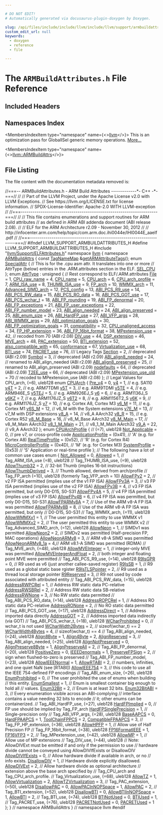 ```yaml
---

# DO NOT EDIT!
# Automatically generated via docusaurus-plugin-doxygen by Doxygen.

slug: /api/files/include/include/llvm/include/llvm/support/armbuildattributes-h
custom_edit_url: null
keywords:
  - doxygen
  - reference
  - file

---
```





# The `ARMBuildAttributes.h` File Reference

<DoxygenPage pluginConfig={pluginConfig}>



## Included Headers

<IncludesList>
<IncludesListItem
  filePath="llvm/Support/ELFAttributes.h"
  permalink="/docs/api/files/include/include/llvm/include/llvm/support/elfattributes-h"
  isLocal="true" />
</IncludesList>

## Namespaces Index

<MembersIndex>

<MembersIndexItem
  type="namespace"
  name={<><a href="/docs/api/namespaces/llvm">llvm</a></>}>
This is an optimization pass for GlobalISel generic memory operations. <a href="/docs/api/namespaces/llvm/#details">More...</a>
</MembersIndexItem>

<MembersIndexItem
  type="namespace"
  name={<><a href="/docs/api/namespaces/llvm/armbuildattrs">llvm::ARMBuildAttrs</a></>}>
</MembersIndexItem>

</MembersIndex>


## File Listing

The file content with the documentation metadata removed is:

<ProgramListing>

<Link id="l00001" /><CodeLine lineNumber="1"><span class="doxyHighlightComment">//===-- ARMBuildAttributes.h - ARM Build Attributes -------------&#42;- C++ -&#42;-===//</span></CodeLine>
<Link id="l00002" /><CodeLine lineNumber="2"><span class="doxyHighlightComment">//</span></CodeLine>
<Link id="l00003" /><CodeLine lineNumber="3"><span class="doxyHighlightComment">// Part of the LLVM Project, under the Apache License v2.0 with LLVM Exceptions.</span></CodeLine>
<Link id="l00004" /><CodeLine lineNumber="4"><span class="doxyHighlightComment">// See https://llvm.org/LICENSE.txt for license information.</span></CodeLine>
<Link id="l00005" /><CodeLine lineNumber="5"><span class="doxyHighlightComment">// SPDX-License-Identifier: Apache-2.0 WITH LLVM-exception</span></CodeLine>
<Link id="l00006" /><CodeLine lineNumber="6"><span class="doxyHighlightComment">//</span></CodeLine>
<Link id="l00007" /><CodeLine lineNumber="7"><span class="doxyHighlightComment">//===----------------------------------------------------------------------===//</span></CodeLine>
<Link id="l00008" /><CodeLine lineNumber="8"><span class="doxyHighlightComment">//</span></CodeLine>
<Link id="l00009" /><CodeLine lineNumber="9"><span class="doxyHighlightComment">// This file contains enumerations and support routines for ARM build attributes</span></CodeLine>
<Link id="l00010" /><CodeLine lineNumber="10"><span class="doxyHighlightComment">// as defined in ARM ABI addenda document (ABI release 2.08).</span></CodeLine>
<Link id="l00011" /><CodeLine lineNumber="11"><span class="doxyHighlightComment">//</span></CodeLine>
<Link id="l00012" /><CodeLine lineNumber="12"><span class="doxyHighlightComment">// ELF for the ARM Architecture r2.09 - November 30, 2012</span></CodeLine>
<Link id="l00013" /><CodeLine lineNumber="13"><span class="doxyHighlightComment">//</span></CodeLine>
<Link id="l00014" /><CodeLine lineNumber="14"><span class="doxyHighlightComment">// http://infocenter.arm.com/help/topic/com.arm.doc.ihi0044e/IHI0044E&#95;aaelf.pdf</span></CodeLine>
<Link id="l00015" /><CodeLine lineNumber="15"><span class="doxyHighlightComment">//</span></CodeLine>
<Link id="l00016" /><CodeLine lineNumber="16"><span class="doxyHighlightComment">//===----------------------------------------------------------------------===//</span></CodeLine>
<Link id="l00017" /><CodeLine lineNumber="17"></CodeLine>
<Link id="l00018" /><CodeLine lineNumber="18"><span class="doxyHighlightPreprocessor">#ifndef LLVM&#95;SUPPORT&#95;ARMBUILDATTRIBUTES&#95;H</span></CodeLine>
<Link id="l00019" /><CodeLine lineNumber="19"><span class="doxyHighlightPreprocessor">#define LLVM&#95;SUPPORT&#95;ARMBUILDATTRIBUTES&#95;H</span></CodeLine>
<Link id="l00020" /><CodeLine lineNumber="20"></CodeLine>
<Link id="l00021" /><CodeLine lineNumber="21"><span class="doxyHighlightPreprocessor">#include &quot;<a href="/docs/api/files/include/include/llvm/include/llvm/support/elfattributes-h">llvm/Support/ELFAttributes.h</a>&quot;</span></CodeLine>
<Link id="l00022" /><CodeLine lineNumber="22"></CodeLine>
<Link id="l00023" /><CodeLine lineNumber="23"><span class="doxyHighlightKeyword">namespace </span><span class="doxyHighlight"><a href="/docs/api/namespaces/llvm">llvm</a> &#123;</span></CodeLine>
<Link id="l00024" /><CodeLine lineNumber="24" lineLink="/docs/api/namespaces/llvm/armbuildattrs"><span class="doxyHighlightKeyword">namespace </span><span class="doxyHighlight"><a href="/docs/api/namespaces/llvm/armbuildattrs">ARMBuildAttrs</a> &#123;</span></CodeLine>
<Link id="l00025" /><CodeLine lineNumber="25"></CodeLine>
<Link id="l00026" /><CodeLine lineNumber="26"><span class="doxyHighlightKeyword">const</span><span class="doxyHighlight"> <a href="/docs/api/namespaces/llvm/#a8ba0ebd86185aea94f29ed853c4dd97f">TagNameMap</a> &amp;<a href="/docs/api/namespaces/llvm/armbuildattrs/#a4bc717a2163815ca03dcec7cbf4bb7f5">getARMAttributeTags</a>();</span></CodeLine>
<Link id="l00027" /><CodeLine lineNumber="27"></CodeLine>
<Link id="l00028" /><CodeLine lineNumber="28" lineLink="/docs/api/namespaces/llvm/armbuildattrs/#a23944060f5e2b649dd87c603205b8dab"><span class="doxyHighlightKeyword">enum</span><span class="doxyHighlight"> <a href="/docs/api/namespaces/llvm/armbuildattrs/#a23944060f5e2b649dd87c603205b8dab">SpecialAttr</a> &#123;</span></CodeLine>
<Link id="l00029" /><CodeLine lineNumber="29"><span class="doxyHighlight">  </span><span class="doxyHighlightComment">// This is for the .cpu asm attr. It translates into one or more</span></CodeLine>
<Link id="l00030" /><CodeLine lineNumber="30"><span class="doxyHighlight">  </span><span class="doxyHighlightComment">// AttrType (below) entries in the .ARM.attributes section in the ELF.</span></CodeLine>
<Link id="l00031" /><CodeLine lineNumber="31" lineLink="/docs/api/namespaces/llvm/armbuildattrs/#a23944060f5e2b649dd87c603205b8dabae97bec997e7affbd8d54de45d65115f7"><span class="doxyHighlight">  <a href="/docs/api/namespaces/llvm/armbuildattrs/#a23944060f5e2b649dd87c603205b8dabae97bec997e7affbd8d54de45d65115f7">SEL&#95;CPU</a></span></CodeLine>
<Link id="l00032" /><CodeLine lineNumber="32"><span class="doxyHighlight">&#125;;</span></CodeLine>
<Link id="l00033" /><CodeLine lineNumber="33"></CodeLine>
<Link id="l00034" /><CodeLine lineNumber="34" lineLink="/docs/api/namespaces/llvm/armbuildattrs/#aea10ca6bf098a425d51ac7fe65d30ed6"><span class="doxyHighlightKeyword">enum</span><span class="doxyHighlight"> <a href="/docs/api/namespaces/llvm/armbuildattrs/#aea10ca6bf098a425d51ac7fe65d30ed6">AttrType</a> : </span><span class="doxyHighlightKeywordType">unsigned</span><span class="doxyHighlight"> &#123;</span></CodeLine>
<Link id="l00035" /><CodeLine lineNumber="35"><span class="doxyHighlight">  </span><span class="doxyHighlightComment">// Rest correspond to ELF/.ARM.attributes</span></CodeLine>
<Link id="l00036" /><CodeLine lineNumber="36" lineLink="/docs/api/namespaces/llvm/armbuildattrs/#aea10ca6bf098a425d51ac7fe65d30ed6aecf09ba70b320e04fec09afb59d502cd"><span class="doxyHighlight">  <a href="/docs/api/namespaces/llvm/armbuildattrs/#aea10ca6bf098a425d51ac7fe65d30ed6aecf09ba70b320e04fec09afb59d502cd">File</a> = 1,</span></CodeLine>
<Link id="l00037" /><CodeLine lineNumber="37" lineLink="/docs/api/namespaces/llvm/armbuildattrs/#aea10ca6bf098a425d51ac7fe65d30ed6a0362da29c55d6c2206ecda52ee258ccc"><span class="doxyHighlight">  <a href="/docs/api/namespaces/llvm/armbuildattrs/#aea10ca6bf098a425d51ac7fe65d30ed6a0362da29c55d6c2206ecda52ee258ccc">CPU&#95;raw&#95;name</a> = 4,</span></CodeLine>
<Link id="l00038" /><CodeLine lineNumber="38" lineLink="/docs/api/namespaces/llvm/armbuildattrs/#aea10ca6bf098a425d51ac7fe65d30ed6ae72f5987483e0286f0225c32b27e4441"><span class="doxyHighlight">  <a href="/docs/api/namespaces/llvm/armbuildattrs/#aea10ca6bf098a425d51ac7fe65d30ed6ae72f5987483e0286f0225c32b27e4441">CPU&#95;name</a> = 5,</span></CodeLine>
<Link id="l00039" /><CodeLine lineNumber="39" lineLink="/docs/api/namespaces/llvm/armbuildattrs/#aea10ca6bf098a425d51ac7fe65d30ed6a0279c11a681fcdb5d127fe510b794dae"><span class="doxyHighlight">  <a href="/docs/api/namespaces/llvm/armbuildattrs/#aea10ca6bf098a425d51ac7fe65d30ed6a0279c11a681fcdb5d127fe510b794dae">CPU&#95;arch</a> = 6,</span></CodeLine>
<Link id="l00040" /><CodeLine lineNumber="40" lineLink="/docs/api/namespaces/llvm/armbuildattrs/#aea10ca6bf098a425d51ac7fe65d30ed6adc480a9854461c31275e13b17a431956"><span class="doxyHighlight">  <a href="/docs/api/namespaces/llvm/armbuildattrs/#aea10ca6bf098a425d51ac7fe65d30ed6adc480a9854461c31275e13b17a431956">CPU&#95;arch&#95;profile</a> = 7,</span></CodeLine>
<Link id="l00041" /><CodeLine lineNumber="41" lineLink="/docs/api/namespaces/llvm/armbuildattrs/#aea10ca6bf098a425d51ac7fe65d30ed6a32c829f47c3280a9c081198fc927f3c2"><span class="doxyHighlight">  <a href="/docs/api/namespaces/llvm/armbuildattrs/#aea10ca6bf098a425d51ac7fe65d30ed6a32c829f47c3280a9c081198fc927f3c2">ARM&#95;ISA&#95;use</a> = 8,</span></CodeLine>
<Link id="l00042" /><CodeLine lineNumber="42" lineLink="/docs/api/namespaces/llvm/armbuildattrs/#aea10ca6bf098a425d51ac7fe65d30ed6add6bd85d9bcdd64df76ff3ce8ff59282"><span class="doxyHighlight">  <a href="/docs/api/namespaces/llvm/armbuildattrs/#aea10ca6bf098a425d51ac7fe65d30ed6add6bd85d9bcdd64df76ff3ce8ff59282">THUMB&#95;ISA&#95;use</a> = 9,</span></CodeLine>
<Link id="l00043" /><CodeLine lineNumber="43" lineLink="/docs/api/namespaces/llvm/armbuildattrs/#aea10ca6bf098a425d51ac7fe65d30ed6acdcbb4288e972e89754d75ae3055c5ad"><span class="doxyHighlight">  <a href="/docs/api/namespaces/llvm/armbuildattrs/#aea10ca6bf098a425d51ac7fe65d30ed6acdcbb4288e972e89754d75ae3055c5ad">FP&#95;arch</a> = 10,</span></CodeLine>
<Link id="l00044" /><CodeLine lineNumber="44" lineLink="/docs/api/namespaces/llvm/armbuildattrs/#aea10ca6bf098a425d51ac7fe65d30ed6ab93860980699a6172e0a0732ed64ed9b"><span class="doxyHighlight">  <a href="/docs/api/namespaces/llvm/armbuildattrs/#aea10ca6bf098a425d51ac7fe65d30ed6ab93860980699a6172e0a0732ed64ed9b">WMMX&#95;arch</a> = 11,</span></CodeLine>
<Link id="l00045" /><CodeLine lineNumber="45" lineLink="/docs/api/namespaces/llvm/armbuildattrs/#aea10ca6bf098a425d51ac7fe65d30ed6a80cebeb60c235348741536710cd9d899"><span class="doxyHighlight">  <a href="/docs/api/namespaces/llvm/armbuildattrs/#aea10ca6bf098a425d51ac7fe65d30ed6a80cebeb60c235348741536710cd9d899">Advanced&#95;SIMD&#95;arch</a> = 12,</span></CodeLine>
<Link id="l00046" /><CodeLine lineNumber="46" lineLink="/docs/api/namespaces/llvm/armbuildattrs/#aea10ca6bf098a425d51ac7fe65d30ed6a198a89e97d01d780410a4006b0b62c6c"><span class="doxyHighlight">  <a href="/docs/api/namespaces/llvm/armbuildattrs/#aea10ca6bf098a425d51ac7fe65d30ed6a198a89e97d01d780410a4006b0b62c6c">PCS&#95;config</a> = 13,</span></CodeLine>
<Link id="l00047" /><CodeLine lineNumber="47" lineLink="/docs/api/namespaces/llvm/armbuildattrs/#aea10ca6bf098a425d51ac7fe65d30ed6a0964c14e79a9c2fa99f194c69cc5f336"><span class="doxyHighlight">  <a href="/docs/api/namespaces/llvm/armbuildattrs/#aea10ca6bf098a425d51ac7fe65d30ed6a0964c14e79a9c2fa99f194c69cc5f336">ABI&#95;PCS&#95;R9&#95;use</a> = 14,</span></CodeLine>
<Link id="l00048" /><CodeLine lineNumber="48" lineLink="/docs/api/namespaces/llvm/armbuildattrs/#aea10ca6bf098a425d51ac7fe65d30ed6accb41d9beb53ac339b0531d97ffdaebc"><span class="doxyHighlight">  <a href="/docs/api/namespaces/llvm/armbuildattrs/#aea10ca6bf098a425d51ac7fe65d30ed6accb41d9beb53ac339b0531d97ffdaebc">ABI&#95;PCS&#95;RW&#95;data</a> = 15,</span></CodeLine>
<Link id="l00049" /><CodeLine lineNumber="49" lineLink="/docs/api/namespaces/llvm/armbuildattrs/#aea10ca6bf098a425d51ac7fe65d30ed6a7f6d5031ccd8a14323deed1c0d28609d"><span class="doxyHighlight">  <a href="/docs/api/namespaces/llvm/armbuildattrs/#aea10ca6bf098a425d51ac7fe65d30ed6a7f6d5031ccd8a14323deed1c0d28609d">ABI&#95;PCS&#95;RO&#95;data</a> = 16,</span></CodeLine>
<Link id="l00050" /><CodeLine lineNumber="50" lineLink="/docs/api/namespaces/llvm/armbuildattrs/#aea10ca6bf098a425d51ac7fe65d30ed6ae85cee6326e89db14ad33163ec46cbaa"><span class="doxyHighlight">  <a href="/docs/api/namespaces/llvm/armbuildattrs/#aea10ca6bf098a425d51ac7fe65d30ed6ae85cee6326e89db14ad33163ec46cbaa">ABI&#95;PCS&#95;GOT&#95;use</a> = 17,</span></CodeLine>
<Link id="l00051" /><CodeLine lineNumber="51" lineLink="/docs/api/namespaces/llvm/armbuildattrs/#aea10ca6bf098a425d51ac7fe65d30ed6ada666cc0d3391912e7a0ff83e679454f"><span class="doxyHighlight">  <a href="/docs/api/namespaces/llvm/armbuildattrs/#aea10ca6bf098a425d51ac7fe65d30ed6ada666cc0d3391912e7a0ff83e679454f">ABI&#95;PCS&#95;wchar&#95;t</a> = 18,</span></CodeLine>
<Link id="l00052" /><CodeLine lineNumber="52" lineLink="/docs/api/namespaces/llvm/armbuildattrs/#aea10ca6bf098a425d51ac7fe65d30ed6a8ed6bd6b18bf9d6d628c8e1912ef2f31"><span class="doxyHighlight">  <a href="/docs/api/namespaces/llvm/armbuildattrs/#aea10ca6bf098a425d51ac7fe65d30ed6a8ed6bd6b18bf9d6d628c8e1912ef2f31">ABI&#95;FP&#95;rounding</a> = 19,</span></CodeLine>
<Link id="l00053" /><CodeLine lineNumber="53" lineLink="/docs/api/namespaces/llvm/armbuildattrs/#aea10ca6bf098a425d51ac7fe65d30ed6ae1386dbaa759a88292fcc2b68c0d14f4"><span class="doxyHighlight">  <a href="/docs/api/namespaces/llvm/armbuildattrs/#aea10ca6bf098a425d51ac7fe65d30ed6ae1386dbaa759a88292fcc2b68c0d14f4">ABI&#95;FP&#95;denormal</a> = 20,</span></CodeLine>
<Link id="l00054" /><CodeLine lineNumber="54" lineLink="/docs/api/namespaces/llvm/armbuildattrs/#aea10ca6bf098a425d51ac7fe65d30ed6a1acf9241c03a844b51e1492c2c2228f0"><span class="doxyHighlight">  <a href="/docs/api/namespaces/llvm/armbuildattrs/#aea10ca6bf098a425d51ac7fe65d30ed6a1acf9241c03a844b51e1492c2c2228f0">ABI&#95;FP&#95;exceptions</a> = 21,</span></CodeLine>
<Link id="l00055" /><CodeLine lineNumber="55" lineLink="/docs/api/namespaces/llvm/armbuildattrs/#aea10ca6bf098a425d51ac7fe65d30ed6a7713bcbae1d309d04be30e80c09af5eb"><span class="doxyHighlight">  <a href="/docs/api/namespaces/llvm/armbuildattrs/#aea10ca6bf098a425d51ac7fe65d30ed6a7713bcbae1d309d04be30e80c09af5eb">ABI&#95;FP&#95;user&#95;exceptions</a> = 22,</span></CodeLine>
<Link id="l00056" /><CodeLine lineNumber="56" lineLink="/docs/api/namespaces/llvm/armbuildattrs/#aea10ca6bf098a425d51ac7fe65d30ed6aa07c7312c024adf64133e98b59a94db5"><span class="doxyHighlight">  <a href="/docs/api/namespaces/llvm/armbuildattrs/#aea10ca6bf098a425d51ac7fe65d30ed6aa07c7312c024adf64133e98b59a94db5">ABI&#95;FP&#95;number&#95;model</a> = 23,</span></CodeLine>
<Link id="l00057" /><CodeLine lineNumber="57" lineLink="/docs/api/namespaces/llvm/armbuildattrs/#aea10ca6bf098a425d51ac7fe65d30ed6a458d4988672152c24861c424f2df6942"><span class="doxyHighlight">  <a href="/docs/api/namespaces/llvm/armbuildattrs/#aea10ca6bf098a425d51ac7fe65d30ed6a458d4988672152c24861c424f2df6942">ABI&#95;align&#95;needed</a> = 24,</span></CodeLine>
<Link id="l00058" /><CodeLine lineNumber="58" lineLink="/docs/api/namespaces/llvm/armbuildattrs/#aea10ca6bf098a425d51ac7fe65d30ed6ad2911b24d0ff493a03bd863a12280946"><span class="doxyHighlight">  <a href="/docs/api/namespaces/llvm/armbuildattrs/#aea10ca6bf098a425d51ac7fe65d30ed6ad2911b24d0ff493a03bd863a12280946">ABI&#95;align&#95;preserved</a> = 25,</span></CodeLine>
<Link id="l00059" /><CodeLine lineNumber="59" lineLink="/docs/api/namespaces/llvm/armbuildattrs/#aea10ca6bf098a425d51ac7fe65d30ed6aa9cf068cbe5f0fe5c826c159f9581258"><span class="doxyHighlight">  <a href="/docs/api/namespaces/llvm/armbuildattrs/#aea10ca6bf098a425d51ac7fe65d30ed6aa9cf068cbe5f0fe5c826c159f9581258">ABI&#95;enum&#95;size</a> = 26,</span></CodeLine>
<Link id="l00060" /><CodeLine lineNumber="60" lineLink="/docs/api/namespaces/llvm/armbuildattrs/#aea10ca6bf098a425d51ac7fe65d30ed6ac1e2a90ed1ea61e5a9c94403450ffcf0"><span class="doxyHighlight">  <a href="/docs/api/namespaces/llvm/armbuildattrs/#aea10ca6bf098a425d51ac7fe65d30ed6ac1e2a90ed1ea61e5a9c94403450ffcf0">ABI&#95;HardFP&#95;use</a> = 27,</span></CodeLine>
<Link id="l00061" /><CodeLine lineNumber="61" lineLink="/docs/api/namespaces/llvm/armbuildattrs/#aea10ca6bf098a425d51ac7fe65d30ed6a9f20129d5b198bbb84eb3debe3a32655"><span class="doxyHighlight">  <a href="/docs/api/namespaces/llvm/armbuildattrs/#aea10ca6bf098a425d51ac7fe65d30ed6a9f20129d5b198bbb84eb3debe3a32655">ABI&#95;VFP&#95;args</a> = 28,</span></CodeLine>
<Link id="l00062" /><CodeLine lineNumber="62" lineLink="/docs/api/namespaces/llvm/armbuildattrs/#aea10ca6bf098a425d51ac7fe65d30ed6a649e2334678c104a4fb52d7935de66e6"><span class="doxyHighlight">  <a href="/docs/api/namespaces/llvm/armbuildattrs/#aea10ca6bf098a425d51ac7fe65d30ed6a649e2334678c104a4fb52d7935de66e6">ABI&#95;WMMX&#95;args</a> = 29,</span></CodeLine>
<Link id="l00063" /><CodeLine lineNumber="63" lineLink="/docs/api/namespaces/llvm/armbuildattrs/#aea10ca6bf098a425d51ac7fe65d30ed6a71616e041eed64dc71a644b40ea17a4f"><span class="doxyHighlight">  <a href="/docs/api/namespaces/llvm/armbuildattrs/#aea10ca6bf098a425d51ac7fe65d30ed6a71616e041eed64dc71a644b40ea17a4f">ABI&#95;optimization&#95;goals</a> = 30,</span></CodeLine>
<Link id="l00064" /><CodeLine lineNumber="64" lineLink="/docs/api/namespaces/llvm/armbuildattrs/#aea10ca6bf098a425d51ac7fe65d30ed6aa4f690895ab6614ca448254bf99dbe38"><span class="doxyHighlight">  <a href="/docs/api/namespaces/llvm/armbuildattrs/#aea10ca6bf098a425d51ac7fe65d30ed6aa4f690895ab6614ca448254bf99dbe38">ABI&#95;FP&#95;optimization&#95;goals</a> = 31,</span></CodeLine>
<Link id="l00065" /><CodeLine lineNumber="65" lineLink="/docs/api/namespaces/llvm/armbuildattrs/#aea10ca6bf098a425d51ac7fe65d30ed6aee5378bf980643c8d8411fac97ff7cb0"><span class="doxyHighlight">  <a href="/docs/api/namespaces/llvm/armbuildattrs/#aea10ca6bf098a425d51ac7fe65d30ed6aee5378bf980643c8d8411fac97ff7cb0">compatibility</a> = 32,</span></CodeLine>
<Link id="l00066" /><CodeLine lineNumber="66" lineLink="/docs/api/namespaces/llvm/armbuildattrs/#aea10ca6bf098a425d51ac7fe65d30ed6a2c3301699af6d702cd84e3e67bd8fd38"><span class="doxyHighlight">  <a href="/docs/api/namespaces/llvm/armbuildattrs/#aea10ca6bf098a425d51ac7fe65d30ed6a2c3301699af6d702cd84e3e67bd8fd38">CPU&#95;unaligned&#95;access</a> = 34,</span></CodeLine>
<Link id="l00067" /><CodeLine lineNumber="67" lineLink="/docs/api/namespaces/llvm/armbuildattrs/#aea10ca6bf098a425d51ac7fe65d30ed6a46d720d15e2beb148b6dc0cbaaf323a8"><span class="doxyHighlight">  <a href="/docs/api/namespaces/llvm/armbuildattrs/#aea10ca6bf098a425d51ac7fe65d30ed6a46d720d15e2beb148b6dc0cbaaf323a8">FP&#95;HP&#95;extension</a> = 36,</span></CodeLine>
<Link id="l00068" /><CodeLine lineNumber="68" lineLink="/docs/api/namespaces/llvm/armbuildattrs/#aea10ca6bf098a425d51ac7fe65d30ed6a0b4b958032823ee1b0b8957808ffb823"><span class="doxyHighlight">  <a href="/docs/api/namespaces/llvm/armbuildattrs/#aea10ca6bf098a425d51ac7fe65d30ed6a0b4b958032823ee1b0b8957808ffb823">ABI&#95;FP&#95;16bit&#95;format</a> = 38,</span></CodeLine>
<Link id="l00069" /><CodeLine lineNumber="69" lineLink="/docs/api/namespaces/llvm/armbuildattrs/#aea10ca6bf098a425d51ac7fe65d30ed6aa83f5b2511c84a5080ea185a6f315f05"><span class="doxyHighlight">  <a href="/docs/api/namespaces/llvm/armbuildattrs/#aea10ca6bf098a425d51ac7fe65d30ed6aa83f5b2511c84a5080ea185a6f315f05">MPextension&#95;use</a> = 42, </span><span class="doxyHighlightComment">// recoded from 70 (ABI r2.08)</span></CodeLine>
<Link id="l00070" /><CodeLine lineNumber="70" lineLink="/docs/api/namespaces/llvm/armbuildattrs/#aea10ca6bf098a425d51ac7fe65d30ed6a9d2b627f8f8a450a467befb8eee43f8d"><span class="doxyHighlight">  <a href="/docs/api/namespaces/llvm/armbuildattrs/#aea10ca6bf098a425d51ac7fe65d30ed6a9d2b627f8f8a450a467befb8eee43f8d">DIV&#95;use</a> = 44,</span></CodeLine>
<Link id="l00071" /><CodeLine lineNumber="71" lineLink="/docs/api/namespaces/llvm/armbuildattrs/#aea10ca6bf098a425d51ac7fe65d30ed6ac41e338bd0ebad18ef47c0ef3dd35ddc"><span class="doxyHighlight">  <a href="/docs/api/namespaces/llvm/armbuildattrs/#aea10ca6bf098a425d51ac7fe65d30ed6ac41e338bd0ebad18ef47c0ef3dd35ddc">DSP&#95;extension</a> = 46,</span></CodeLine>
<Link id="l00072" /><CodeLine lineNumber="72" lineLink="/docs/api/namespaces/llvm/armbuildattrs/#aea10ca6bf098a425d51ac7fe65d30ed6a7b8e76f3d836b46eb71f9d78074a8513"><span class="doxyHighlight">  <a href="/docs/api/namespaces/llvm/armbuildattrs/#aea10ca6bf098a425d51ac7fe65d30ed6a7b8e76f3d836b46eb71f9d78074a8513">MVE&#95;arch</a> = 48,</span></CodeLine>
<Link id="l00073" /><CodeLine lineNumber="73" lineLink="/docs/api/namespaces/llvm/armbuildattrs/#aea10ca6bf098a425d51ac7fe65d30ed6ae4ba9f321f9347ac72e200b6c0537ace"><span class="doxyHighlight">  <a href="/docs/api/namespaces/llvm/armbuildattrs/#aea10ca6bf098a425d51ac7fe65d30ed6ae4ba9f321f9347ac72e200b6c0537ace">PAC&#95;extension</a> = 50,</span></CodeLine>
<Link id="l00074" /><CodeLine lineNumber="74" lineLink="/docs/api/namespaces/llvm/armbuildattrs/#aea10ca6bf098a425d51ac7fe65d30ed6a95179de49813a1def4a7bf42db5ef7b1"><span class="doxyHighlight">  <a href="/docs/api/namespaces/llvm/armbuildattrs/#aea10ca6bf098a425d51ac7fe65d30ed6a95179de49813a1def4a7bf42db5ef7b1">BTI&#95;extension</a> = 52,</span></CodeLine>
<Link id="l00075" /><CodeLine lineNumber="75" lineLink="/docs/api/namespaces/llvm/armbuildattrs/#aea10ca6bf098a425d51ac7fe65d30ed6ae7d2fb9ecbaf6f8877339bb00a8aaf97"><span class="doxyHighlight">  <a href="/docs/api/namespaces/llvm/armbuildattrs/#aea10ca6bf098a425d51ac7fe65d30ed6ae7d2fb9ecbaf6f8877339bb00a8aaf97">also&#95;compatible&#95;with</a> = 65,</span></CodeLine>
<Link id="l00076" /><CodeLine lineNumber="76" lineLink="/docs/api/namespaces/llvm/armbuildattrs/#aea10ca6bf098a425d51ac7fe65d30ed6afa4f1dc423189339764d245b71668e39"><span class="doxyHighlight">  <a href="/docs/api/namespaces/llvm/armbuildattrs/#aea10ca6bf098a425d51ac7fe65d30ed6afa4f1dc423189339764d245b71668e39">conformance</a> = 67,</span></CodeLine>
<Link id="l00077" /><CodeLine lineNumber="77" lineLink="/docs/api/namespaces/llvm/armbuildattrs/#aea10ca6bf098a425d51ac7fe65d30ed6a3a1243e2ca97bc9f4e4e197693c145d3"><span class="doxyHighlight">  <a href="/docs/api/namespaces/llvm/armbuildattrs/#aea10ca6bf098a425d51ac7fe65d30ed6a3a1243e2ca97bc9f4e4e197693c145d3">Virtualization&#95;use</a> = 68,</span></CodeLine>
<Link id="l00078" /><CodeLine lineNumber="78" lineLink="/docs/api/namespaces/llvm/armbuildattrs/#aea10ca6bf098a425d51ac7fe65d30ed6a46b911d75decdcf20036378053038620"><span class="doxyHighlight">  <a href="/docs/api/namespaces/llvm/armbuildattrs/#aea10ca6bf098a425d51ac7fe65d30ed6a46b911d75decdcf20036378053038620">BTI&#95;use</a> = 74,</span></CodeLine>
<Link id="l00079" /><CodeLine lineNumber="79" lineLink="/docs/api/namespaces/llvm/armbuildattrs/#aea10ca6bf098a425d51ac7fe65d30ed6ad0186675a4abca39f2ab7de5fae393a4"><span class="doxyHighlight">  <a href="/docs/api/namespaces/llvm/armbuildattrs/#aea10ca6bf098a425d51ac7fe65d30ed6ad0186675a4abca39f2ab7de5fae393a4">PACRET&#95;use</a> = 76,</span></CodeLine>
<Link id="l00080" /><CodeLine lineNumber="80"></CodeLine>
<Link id="l00081" /><CodeLine lineNumber="81"><span class="doxyHighlightComment">  /// Legacy Tags</span></CodeLine>
<Link id="l00082" /><CodeLine lineNumber="82" lineLink="/docs/api/namespaces/llvm/armbuildattrs/#aea10ca6bf098a425d51ac7fe65d30ed6a69c8a3bdf3f5753779a342f0cd97c090"><span class="doxyHighlight">  <a href="/docs/api/namespaces/llvm/armbuildattrs/#aea10ca6bf098a425d51ac7fe65d30ed6a69c8a3bdf3f5753779a342f0cd97c090">Section</a> = 2,               </span><span class="doxyHighlightComment">// deprecated (ABI r2.09)</span></CodeLine>
<Link id="l00083" /><CodeLine lineNumber="83" lineLink="/docs/api/namespaces/llvm/armbuildattrs/#aea10ca6bf098a425d51ac7fe65d30ed6aa10cda45fcbf7c8c9804e4e4d2e1bcdf"><span class="doxyHighlight">  <a href="/docs/api/namespaces/llvm/armbuildattrs/#aea10ca6bf098a425d51ac7fe65d30ed6aa10cda45fcbf7c8c9804e4e4d2e1bcdf">Symbol</a> = 3,                </span><span class="doxyHighlightComment">// deprecated (ABI r2.09)</span></CodeLine>
<Link id="l00084" /><CodeLine lineNumber="84" lineLink="/docs/api/namespaces/llvm/armbuildattrs/#aea10ca6bf098a425d51ac7fe65d30ed6a80570452015607245ddcb31c071112fb"><span class="doxyHighlight">  <a href="/docs/api/namespaces/llvm/armbuildattrs/#aea10ca6bf098a425d51ac7fe65d30ed6a80570452015607245ddcb31c071112fb">ABI&#95;align8&#95;needed</a> = 24,    </span><span class="doxyHighlightComment">// renamed to ABI&#95;align&#95;needed (ABI r2.09)</span></CodeLine>
<Link id="l00085" /><CodeLine lineNumber="85" lineLink="/docs/api/namespaces/llvm/armbuildattrs/#aea10ca6bf098a425d51ac7fe65d30ed6a5171023508299f780c7e122cce97bdc1"><span class="doxyHighlight">  <a href="/docs/api/namespaces/llvm/armbuildattrs/#aea10ca6bf098a425d51ac7fe65d30ed6a5171023508299f780c7e122cce97bdc1">ABI&#95;align8&#95;preserved</a> = 25, </span><span class="doxyHighlightComment">// renamed to ABI&#95;align&#95;preserved (ABI r2.09)</span></CodeLine>
<Link id="l00086" /><CodeLine lineNumber="86" lineLink="/docs/api/namespaces/llvm/armbuildattrs/#aea10ca6bf098a425d51ac7fe65d30ed6af66e1a5d35795c9f4588899cb906d1b4"><span class="doxyHighlight">  <a href="/docs/api/namespaces/llvm/armbuildattrs/#aea10ca6bf098a425d51ac7fe65d30ed6af66e1a5d35795c9f4588899cb906d1b4">nodefaults</a> = 64,           </span><span class="doxyHighlightComment">// deprecated (ABI r2.09)</span></CodeLine>
<Link id="l00087" /><CodeLine lineNumber="87" lineLink="/docs/api/namespaces/llvm/armbuildattrs/#aea10ca6bf098a425d51ac7fe65d30ed6a0be4ed5986e31645aea4737dcede7836"><span class="doxyHighlight">  <a href="/docs/api/namespaces/llvm/armbuildattrs/#aea10ca6bf098a425d51ac7fe65d30ed6a0be4ed5986e31645aea4737dcede7836">T2EE&#95;use</a> = 66,             </span><span class="doxyHighlightComment">// deprecated (ABI r2.09)</span></CodeLine>
<Link id="l00088" /><CodeLine lineNumber="88" lineLink="/docs/api/namespaces/llvm/armbuildattrs/#aea10ca6bf098a425d51ac7fe65d30ed6aa8d513c4095977a67d3749637a5fe5d7"><span class="doxyHighlight">  <a href="/docs/api/namespaces/llvm/armbuildattrs/#aea10ca6bf098a425d51ac7fe65d30ed6aa8d513c4095977a67d3749637a5fe5d7">MPextension&#95;use&#95;old</a> = 70   </span><span class="doxyHighlightComment">// recoded to MPextension&#95;use (ABI r2.08)</span></CodeLine>
<Link id="l00089" /><CodeLine lineNumber="89"><span class="doxyHighlight">&#125;;</span></CodeLine>
<Link id="l00090" /><CodeLine lineNumber="90"></CodeLine>
<Link id="l00091" /><CodeLine lineNumber="91"><span class="doxyHighlightComment">// Legal Values for CPU&#95;arch, (=6), uleb128</span></CodeLine>
<Link id="l00092" /><CodeLine lineNumber="92" lineLink="/docs/api/namespaces/llvm/armbuildattrs/#a6f3569befc20dac7d092acbfc2ecbf04"><span class="doxyHighlightKeyword">enum</span><span class="doxyHighlight"> <a href="/docs/api/namespaces/llvm/armbuildattrs/#a6f3569befc20dac7d092acbfc2ecbf04">CPUArch</a> &#123;</span></CodeLine>
<Link id="l00093" /><CodeLine lineNumber="93" lineLink="/docs/api/namespaces/llvm/armbuildattrs/#a6f3569befc20dac7d092acbfc2ecbf04a3f0af4335fc440809ae84871e0aa7982"><span class="doxyHighlight">  <a href="/docs/api/namespaces/llvm/armbuildattrs/#a6f3569befc20dac7d092acbfc2ecbf04a3f0af4335fc440809ae84871e0aa7982">Pre&#95;v4</a> = 0,</span></CodeLine>
<Link id="l00094" /><CodeLine lineNumber="94" lineLink="/docs/api/namespaces/llvm/armbuildattrs/#a6f3569befc20dac7d092acbfc2ecbf04aba09d4835b95fc1a37b8883bbbbddbd1"><span class="doxyHighlight">  <a href="/docs/api/namespaces/llvm/armbuildattrs/#a6f3569befc20dac7d092acbfc2ecbf04aba09d4835b95fc1a37b8883bbbbddbd1">v4</a> = 1,           </span><span class="doxyHighlightComment">// e.g. SA110</span></CodeLine>
<Link id="l00095" /><CodeLine lineNumber="95" lineLink="/docs/api/namespaces/llvm/armbuildattrs/#a6f3569befc20dac7d092acbfc2ecbf04a2519f8fd19963254840edfa09c21a565"><span class="doxyHighlight">  <a href="/docs/api/namespaces/llvm/armbuildattrs/#a6f3569befc20dac7d092acbfc2ecbf04a2519f8fd19963254840edfa09c21a565">v4T</a> = 2,          </span><span class="doxyHighlightComment">// e.g. ARM7TDMI</span></CodeLine>
<Link id="l00096" /><CodeLine lineNumber="96" lineLink="/docs/api/namespaces/llvm/armbuildattrs/#a6f3569befc20dac7d092acbfc2ecbf04acf263340a2ed14be933a5369f5094447"><span class="doxyHighlight">  <a href="/docs/api/namespaces/llvm/armbuildattrs/#a6f3569befc20dac7d092acbfc2ecbf04acf263340a2ed14be933a5369f5094447">v5T</a> = 3,          </span><span class="doxyHighlightComment">// e.g. ARM9TDMI</span></CodeLine>
<Link id="l00097" /><CodeLine lineNumber="97" lineLink="/docs/api/namespaces/llvm/armbuildattrs/#a6f3569befc20dac7d092acbfc2ecbf04a5593c6c42fb67cb1f5f62845693a28fa"><span class="doxyHighlight">  <a href="/docs/api/namespaces/llvm/armbuildattrs/#a6f3569befc20dac7d092acbfc2ecbf04a5593c6c42fb67cb1f5f62845693a28fa">v5TE</a> = 4,         </span><span class="doxyHighlightComment">// e.g. ARM946E&#95;S</span></CodeLine>
<Link id="l00098" /><CodeLine lineNumber="98" lineLink="/docs/api/namespaces/llvm/armbuildattrs/#a6f3569befc20dac7d092acbfc2ecbf04acd8b908686196c4123cdb4251b5661d0"><span class="doxyHighlight">  <a href="/docs/api/namespaces/llvm/armbuildattrs/#a6f3569befc20dac7d092acbfc2ecbf04acd8b908686196c4123cdb4251b5661d0">v5TEJ</a> = 5,        </span><span class="doxyHighlightComment">// e.g. ARM926EJ&#95;S</span></CodeLine>
<Link id="l00099" /><CodeLine lineNumber="99" lineLink="/docs/api/namespaces/llvm/armbuildattrs/#a6f3569befc20dac7d092acbfc2ecbf04a08b94165165355a8b5da8663f656b783"><span class="doxyHighlight">  <a href="/docs/api/namespaces/llvm/armbuildattrs/#a6f3569befc20dac7d092acbfc2ecbf04a08b94165165355a8b5da8663f656b783">v6</a> = 6,           </span><span class="doxyHighlightComment">// e.g. ARM1136J&#95;S</span></CodeLine>
<Link id="l00100" /><CodeLine lineNumber="100" lineLink="/docs/api/namespaces/llvm/armbuildattrs/#a6f3569befc20dac7d092acbfc2ecbf04aede0cbf23902a95d419659a1e9064773"><span class="doxyHighlight">  <a href="/docs/api/namespaces/llvm/armbuildattrs/#a6f3569befc20dac7d092acbfc2ecbf04aede0cbf23902a95d419659a1e9064773">v6KZ</a> = 7,         </span><span class="doxyHighlightComment">// e.g. ARM1176JZ&#95;S</span></CodeLine>
<Link id="l00101" /><CodeLine lineNumber="101" lineLink="/docs/api/namespaces/llvm/armbuildattrs/#a6f3569befc20dac7d092acbfc2ecbf04ace4bdfa827c96c98399ec299deb3e6d1"><span class="doxyHighlight">  <a href="/docs/api/namespaces/llvm/armbuildattrs/#a6f3569befc20dac7d092acbfc2ecbf04ace4bdfa827c96c98399ec299deb3e6d1">v6T2</a> = 8,         </span><span class="doxyHighlightComment">// e.g. ARM1156T2&#95;S</span></CodeLine>
<Link id="l00102" /><CodeLine lineNumber="102" lineLink="/docs/api/namespaces/llvm/armbuildattrs/#a6f3569befc20dac7d092acbfc2ecbf04a6efde281d7e45b5e7af4d5b34c783f4b"><span class="doxyHighlight">  <a href="/docs/api/namespaces/llvm/armbuildattrs/#a6f3569befc20dac7d092acbfc2ecbf04a6efde281d7e45b5e7af4d5b34c783f4b">v6K</a> = 9,          </span><span class="doxyHighlightComment">// e.g. ARM1176JZ&#95;S</span></CodeLine>
<Link id="l00103" /><CodeLine lineNumber="103" lineLink="/docs/api/namespaces/llvm/armbuildattrs/#a6f3569befc20dac7d092acbfc2ecbf04a3cf0cd428f021cea15953922332619e7"><span class="doxyHighlight">  <a href="/docs/api/namespaces/llvm/armbuildattrs/#a6f3569befc20dac7d092acbfc2ecbf04a3cf0cd428f021cea15953922332619e7">v7</a> = 10,          </span><span class="doxyHighlightComment">// e.g. Cortex A8, Cortex M3</span></CodeLine>
<Link id="l00104" /><CodeLine lineNumber="104" lineLink="/docs/api/namespaces/llvm/armbuildattrs/#a6f3569befc20dac7d092acbfc2ecbf04ae80353adabcaaf1aa2faec0e0011a351"><span class="doxyHighlight">  <a href="/docs/api/namespaces/llvm/armbuildattrs/#a6f3569befc20dac7d092acbfc2ecbf04ae80353adabcaaf1aa2faec0e0011a351">v6&#95;M</a> = 11,        </span><span class="doxyHighlightComment">// e.g. Cortex M1</span></CodeLine>
<Link id="l00105" /><CodeLine lineNumber="105" lineLink="/docs/api/namespaces/llvm/armbuildattrs/#a6f3569befc20dac7d092acbfc2ecbf04a4a4933da5591cff473164615859f9558"><span class="doxyHighlight">  <a href="/docs/api/namespaces/llvm/armbuildattrs/#a6f3569befc20dac7d092acbfc2ecbf04a4a4933da5591cff473164615859f9558">v6S&#95;M</a> = 12,       </span><span class="doxyHighlightComment">// v6&#95;M with the System extensions</span></CodeLine>
<Link id="l00106" /><CodeLine lineNumber="106" lineLink="/docs/api/namespaces/llvm/armbuildattrs/#a6f3569befc20dac7d092acbfc2ecbf04a49b5daf5353b4da268f64fef514a443f"><span class="doxyHighlight">  <a href="/docs/api/namespaces/llvm/armbuildattrs/#a6f3569befc20dac7d092acbfc2ecbf04a49b5daf5353b4da268f64fef514a443f">v7E&#95;M</a> = 13,       </span><span class="doxyHighlightComment">// v7&#95;M with DSP extensions</span></CodeLine>
<Link id="l00107" /><CodeLine lineNumber="107" lineLink="/docs/api/namespaces/llvm/armbuildattrs/#a6f3569befc20dac7d092acbfc2ecbf04ae939f53cb580663a92ac0b5ea2a203f6"><span class="doxyHighlight">  <a href="/docs/api/namespaces/llvm/armbuildattrs/#a6f3569befc20dac7d092acbfc2ecbf04ae939f53cb580663a92ac0b5ea2a203f6">v8&#95;A</a> = 14,        </span><span class="doxyHighlightComment">// v8&#95;A AArch32</span></CodeLine>
<Link id="l00108" /><CodeLine lineNumber="108" lineLink="/docs/api/namespaces/llvm/armbuildattrs/#a6f3569befc20dac7d092acbfc2ecbf04a97beaa983d40bf4220e8c224f68e4578"><span class="doxyHighlight">  <a href="/docs/api/namespaces/llvm/armbuildattrs/#a6f3569befc20dac7d092acbfc2ecbf04a97beaa983d40bf4220e8c224f68e4578">v8&#95;R</a> = 15,        </span><span class="doxyHighlightComment">// e.g. Cortex R52</span></CodeLine>
<Link id="l00109" /><CodeLine lineNumber="109" lineLink="/docs/api/namespaces/llvm/armbuildattrs/#a6f3569befc20dac7d092acbfc2ecbf04a20ea6e94be6a97156977fe988078462a"><span class="doxyHighlight">  <a href="/docs/api/namespaces/llvm/armbuildattrs/#a6f3569befc20dac7d092acbfc2ecbf04a20ea6e94be6a97156977fe988078462a">v8&#95;M&#95;Base</a> = 16,   </span><span class="doxyHighlightComment">// v8&#95;M&#95;Base AArch32</span></CodeLine>
<Link id="l00110" /><CodeLine lineNumber="110" lineLink="/docs/api/namespaces/llvm/armbuildattrs/#a6f3569befc20dac7d092acbfc2ecbf04a518a8feea596bb0014fd3d0bca83c844"><span class="doxyHighlight">  <a href="/docs/api/namespaces/llvm/armbuildattrs/#a6f3569befc20dac7d092acbfc2ecbf04a518a8feea596bb0014fd3d0bca83c844">v8&#95;M&#95;Main</a> = 17,   </span><span class="doxyHighlightComment">// v8&#95;M&#95;Main AArch32</span></CodeLine>
<Link id="l00111" /><CodeLine lineNumber="111" lineLink="/docs/api/namespaces/llvm/armbuildattrs/#a6f3569befc20dac7d092acbfc2ecbf04a33780b53b2b0f05453df0d9fdaa4b04f"><span class="doxyHighlight">  <a href="/docs/api/namespaces/llvm/armbuildattrs/#a6f3569befc20dac7d092acbfc2ecbf04a33780b53b2b0f05453df0d9fdaa4b04f">v8&#95;1&#95;M&#95;Main</a> = 21, </span><span class="doxyHighlightComment">// v8&#95;1&#95;M&#95;Main AArch32</span></CodeLine>
<Link id="l00112" /><CodeLine lineNumber="112" lineLink="/docs/api/namespaces/llvm/armbuildattrs/#a6f3569befc20dac7d092acbfc2ecbf04a1188f7dc8364dbce20bfa37134594cdf"><span class="doxyHighlight">  <a href="/docs/api/namespaces/llvm/armbuildattrs/#a6f3569befc20dac7d092acbfc2ecbf04a1188f7dc8364dbce20bfa37134594cdf">v9&#95;A</a> = 22,        </span><span class="doxyHighlightComment">// v9&#95;A AArch32</span></CodeLine>
<Link id="l00113" /><CodeLine lineNumber="113"><span class="doxyHighlight">&#125;;</span></CodeLine>
<Link id="l00114" /><CodeLine lineNumber="114"></CodeLine>
<Link id="l00115" /><CodeLine lineNumber="115" lineLink="/docs/api/namespaces/llvm/armbuildattrs/#a5af12287edb52a422e35d2d962d8675e"><span class="doxyHighlightKeyword">enum</span><span class="doxyHighlight"> <a href="/docs/api/namespaces/llvm/armbuildattrs/#a5af12287edb52a422e35d2d962d8675e">CPUArchProfile</a> &#123;               </span><span class="doxyHighlightComment">// (=7), uleb128</span></CodeLine>
<Link id="l00116" /><CodeLine lineNumber="116" lineLink="/docs/api/namespaces/llvm/armbuildattrs/#a5af12287edb52a422e35d2d962d8675ea4fb13de8bee363230ca003122c63459c"><span class="doxyHighlight">  <a href="/docs/api/namespaces/llvm/armbuildattrs/#a5af12287edb52a422e35d2d962d8675ea4fb13de8bee363230ca003122c63459c">Not&#95;Applicable</a>          = 0,      </span><span class="doxyHighlightComment">// pre v7, or cross-profile code</span></CodeLine>
<Link id="l00117" /><CodeLine lineNumber="117" lineLink="/docs/api/namespaces/llvm/armbuildattrs/#a5af12287edb52a422e35d2d962d8675ea4055efd7b4a72be9ddaaaaee12014983"><span class="doxyHighlight">  <a href="/docs/api/namespaces/llvm/armbuildattrs/#a5af12287edb52a422e35d2d962d8675ea4055efd7b4a72be9ddaaaaee12014983">ApplicationProfile</a>      = (0x41), </span><span class="doxyHighlightComment">// &#39;A&#39; (e.g. for Cortex A8)</span></CodeLine>
<Link id="l00118" /><CodeLine lineNumber="118" lineLink="/docs/api/namespaces/llvm/armbuildattrs/#a5af12287edb52a422e35d2d962d8675eaf8af73196e31a66825ea7db1fd3e49e8"><span class="doxyHighlight">  <a href="/docs/api/namespaces/llvm/armbuildattrs/#a5af12287edb52a422e35d2d962d8675eaf8af73196e31a66825ea7db1fd3e49e8">RealTimeProfile</a>         = (0x52), </span><span class="doxyHighlightComment">// &#39;R&#39; (e.g. for Cortex R4)</span></CodeLine>
<Link id="l00119" /><CodeLine lineNumber="119" lineLink="/docs/api/namespaces/llvm/armbuildattrs/#a5af12287edb52a422e35d2d962d8675eadd3aa668a94bc1798b0f619d2745e51a"><span class="doxyHighlight">  <a href="/docs/api/namespaces/llvm/armbuildattrs/#a5af12287edb52a422e35d2d962d8675eadd3aa668a94bc1798b0f619d2745e51a">MicroControllerProfile</a>  = (0x4D), </span><span class="doxyHighlightComment">// &#39;M&#39; (e.g. for Cortex M3)</span></CodeLine>
<Link id="l00120" /><CodeLine lineNumber="120" lineLink="/docs/api/namespaces/llvm/armbuildattrs/#a5af12287edb52a422e35d2d962d8675ea6bf5cd3ef7109fb57ff2db5a07823bf5"><span class="doxyHighlight">  <a href="/docs/api/namespaces/llvm/armbuildattrs/#a5af12287edb52a422e35d2d962d8675ea6bf5cd3ef7109fb57ff2db5a07823bf5">SystemProfile</a>           = (0x53)  </span><span class="doxyHighlightComment">// &#39;S&#39; Application or real-time profile</span></CodeLine>
<Link id="l00121" /><CodeLine lineNumber="121"><span class="doxyHighlight">&#125;;</span></CodeLine>
<Link id="l00122" /><CodeLine lineNumber="122"></CodeLine>
<Link id="l00123" /><CodeLine lineNumber="123"><span class="doxyHighlightComment">// The following have a lot of common use cases</span></CodeLine>
<Link id="l00124" /><CodeLine lineNumber="124"><span class="doxyHighlightKeyword">enum</span><span class="doxyHighlight"> &#123;</span></CodeLine>
<Link id="l00125" /><CodeLine lineNumber="125" lineLink="/docs/api/namespaces/llvm/armbuildattrs/#a1df37811cd3e1ed487bf9db640daa10da64723843712f68698dfe9f085d6bd630"><span class="doxyHighlight">  <a href="/docs/api/namespaces/llvm/armbuildattrs/#a1df37811cd3e1ed487bf9db640daa10da64723843712f68698dfe9f085d6bd630">Not&#95;Allowed</a> = 0,</span></CodeLine>
<Link id="l00126" /><CodeLine lineNumber="126" lineLink="/docs/api/namespaces/llvm/armbuildattrs/#a1df37811cd3e1ed487bf9db640daa10daa5cedd7d339a70606b857fc2c498e0fb"><span class="doxyHighlight">  <a href="/docs/api/namespaces/llvm/armbuildattrs/#a1df37811cd3e1ed487bf9db640daa10daa5cedd7d339a70606b857fc2c498e0fb">Allowed</a> = 1,</span></CodeLine>
<Link id="l00127" /><CodeLine lineNumber="127"></CodeLine>
<Link id="l00128" /><CodeLine lineNumber="128"><span class="doxyHighlight">  </span><span class="doxyHighlightComment">// Tag&#95;ARM&#95;ISA&#95;use (=8), uleb128</span></CodeLine>
<Link id="l00129" /><CodeLine lineNumber="129"></CodeLine>
<Link id="l00130" /><CodeLine lineNumber="130"><span class="doxyHighlight">  </span><span class="doxyHighlightComment">// Tag&#95;THUMB&#95;ISA&#95;use, (=9), uleb128</span></CodeLine>
<Link id="l00131" /><CodeLine lineNumber="131" lineLink="/docs/api/namespaces/llvm/armbuildattrs/#a1df37811cd3e1ed487bf9db640daa10daa0ebd5a6f13bc2b521c53c4c79ecc5ce"><span class="doxyHighlight">  <a href="/docs/api/namespaces/llvm/armbuildattrs/#a1df37811cd3e1ed487bf9db640daa10daa0ebd5a6f13bc2b521c53c4c79ecc5ce">AllowThumb32</a> = 2, </span><span class="doxyHighlightComment">// 32-bit Thumb (implies 16-bit instructions)</span></CodeLine>
<Link id="l00132" /><CodeLine lineNumber="132" lineLink="/docs/api/namespaces/llvm/armbuildattrs/#a1df37811cd3e1ed487bf9db640daa10da061b8e858a32e88e3ae5ae77d491d64c"><span class="doxyHighlight">  <a href="/docs/api/namespaces/llvm/armbuildattrs/#a1df37811cd3e1ed487bf9db640daa10da061b8e858a32e88e3ae5ae77d491d64c">AllowThumbDerived</a> = 3, </span><span class="doxyHighlightComment">// Thumb allowed, derived from arch/profile</span></CodeLine>
<Link id="l00133" /><CodeLine lineNumber="133"></CodeLine>
<Link id="l00134" /><CodeLine lineNumber="134"><span class="doxyHighlight">  </span><span class="doxyHighlightComment">// Tag&#95;FP&#95;arch (=10), uleb128 (formerly Tag&#95;VFP&#95;arch = 10)</span></CodeLine>
<Link id="l00135" /><CodeLine lineNumber="135" lineLink="/docs/api/namespaces/llvm/armbuildattrs/#a1df37811cd3e1ed487bf9db640daa10daa4f0a312566760c6e4a8c0245bf85c03"><span class="doxyHighlight">  <a href="/docs/api/namespaces/llvm/armbuildattrs/#a1df37811cd3e1ed487bf9db640daa10daa4f0a312566760c6e4a8c0245bf85c03">AllowFPv2</a>  = 2,     </span><span class="doxyHighlightComment">// v2 FP ISA permitted (implies use of the v1 FP ISA)</span></CodeLine>
<Link id="l00136" /><CodeLine lineNumber="136" lineLink="/docs/api/namespaces/llvm/armbuildattrs/#a1df37811cd3e1ed487bf9db640daa10dac8a4e98917f7e58a0b6e35512131c037"><span class="doxyHighlight">  <a href="/docs/api/namespaces/llvm/armbuildattrs/#a1df37811cd3e1ed487bf9db640daa10dac8a4e98917f7e58a0b6e35512131c037">AllowFPv3A</a> = 3,     </span><span class="doxyHighlightComment">// v3 FP ISA permitted (implies use of the v2 FP ISA)</span></CodeLine>
<Link id="l00137" /><CodeLine lineNumber="137" lineLink="/docs/api/namespaces/llvm/armbuildattrs/#a1df37811cd3e1ed487bf9db640daa10da3f4e89e770367315beca0509389503e9"><span class="doxyHighlight">  <a href="/docs/api/namespaces/llvm/armbuildattrs/#a1df37811cd3e1ed487bf9db640daa10da3f4e89e770367315beca0509389503e9">AllowFPv3B</a> = 4,     </span><span class="doxyHighlightComment">// v3 FP ISA permitted, but only D0-D15, S0-S31</span></CodeLine>
<Link id="l00138" /><CodeLine lineNumber="138" lineLink="/docs/api/namespaces/llvm/armbuildattrs/#a1df37811cd3e1ed487bf9db640daa10daeccbc32267beb88260d6ef96a4610aab"><span class="doxyHighlight">  <a href="/docs/api/namespaces/llvm/armbuildattrs/#a1df37811cd3e1ed487bf9db640daa10daeccbc32267beb88260d6ef96a4610aab">AllowFPv4A</a> = 5,     </span><span class="doxyHighlightComment">// v4 FP ISA permitted (implies use of v3 FP ISA)</span></CodeLine>
<Link id="l00139" /><CodeLine lineNumber="139" lineLink="/docs/api/namespaces/llvm/armbuildattrs/#a1df37811cd3e1ed487bf9db640daa10da15e660c4128b82c5af5df82636ecaba5"><span class="doxyHighlight">  <a href="/docs/api/namespaces/llvm/armbuildattrs/#a1df37811cd3e1ed487bf9db640daa10da15e660c4128b82c5af5df82636ecaba5">AllowFPv4B</a> = 6,     </span><span class="doxyHighlightComment">// v4 FP ISA was permitted, but only D0-D15, S0-S31</span></CodeLine>
<Link id="l00140" /><CodeLine lineNumber="140" lineLink="/docs/api/namespaces/llvm/armbuildattrs/#a1df37811cd3e1ed487bf9db640daa10da6739e0b4aee9b1d88200237688de5ae8"><span class="doxyHighlight">  <a href="/docs/api/namespaces/llvm/armbuildattrs/#a1df37811cd3e1ed487bf9db640daa10da6739e0b4aee9b1d88200237688de5ae8">AllowFPARMv8A</a> = 7,  </span><span class="doxyHighlightComment">// Use of the ARM v8-A FP ISA was permitted</span></CodeLine>
<Link id="l00141" /><CodeLine lineNumber="141" lineLink="/docs/api/namespaces/llvm/armbuildattrs/#a1df37811cd3e1ed487bf9db640daa10da244cf36fb11765c05391d633f4a639f0"><span class="doxyHighlight">  <a href="/docs/api/namespaces/llvm/armbuildattrs/#a1df37811cd3e1ed487bf9db640daa10da244cf36fb11765c05391d633f4a639f0">AllowFPARMv8B</a> = 8,  </span><span class="doxyHighlightComment">// Use of the ARM v8-A FP ISA was permitted, but only</span></CodeLine>
<Link id="l00142" /><CodeLine lineNumber="142"><span class="doxyHighlight">                      </span><span class="doxyHighlightComment">// D0-D15, S0-S31</span></CodeLine>
<Link id="l00143" /><CodeLine lineNumber="143"></CodeLine>
<Link id="l00144" /><CodeLine lineNumber="144"><span class="doxyHighlight">  </span><span class="doxyHighlightComment">// Tag&#95;WMMX&#95;arch, (=11), uleb128</span></CodeLine>
<Link id="l00145" /><CodeLine lineNumber="145" lineLink="/docs/api/namespaces/llvm/armbuildattrs/#a1df37811cd3e1ed487bf9db640daa10da33a68ce366fb2fa46c9bc72776618acf"><span class="doxyHighlight">  <a href="/docs/api/namespaces/llvm/armbuildattrs/#a1df37811cd3e1ed487bf9db640daa10da33a68ce366fb2fa46c9bc72776618acf">AllowWMMXv1</a> = 1,  </span><span class="doxyHighlightComment">// The user permitted this entity to use WMMX v1</span></CodeLine>
<Link id="l00146" /><CodeLine lineNumber="146" lineLink="/docs/api/namespaces/llvm/armbuildattrs/#a1df37811cd3e1ed487bf9db640daa10da9d84551d864c03d71772e35f184a4574"><span class="doxyHighlight">  <a href="/docs/api/namespaces/llvm/armbuildattrs/#a1df37811cd3e1ed487bf9db640daa10da9d84551d864c03d71772e35f184a4574">AllowWMMXv2</a> = 2,  </span><span class="doxyHighlightComment">// The user permitted this entity to use WMMX v2</span></CodeLine>
<Link id="l00147" /><CodeLine lineNumber="147"></CodeLine>
<Link id="l00148" /><CodeLine lineNumber="148"><span class="doxyHighlight">  </span><span class="doxyHighlightComment">// Tag&#95;Advanced&#95;SIMD&#95;arch, (=12), uleb128</span></CodeLine>
<Link id="l00149" /><CodeLine lineNumber="149" lineLink="/docs/api/namespaces/llvm/armbuildattrs/#a1df37811cd3e1ed487bf9db640daa10dad0a867e92c26a3ad38f2a1527d945555"><span class="doxyHighlight">  <a href="/docs/api/namespaces/llvm/armbuildattrs/#a1df37811cd3e1ed487bf9db640daa10dad0a867e92c26a3ad38f2a1527d945555">AllowNeon</a> = 1,      </span><span class="doxyHighlightComment">// SIMDv1 was permitted</span></CodeLine>
<Link id="l00150" /><CodeLine lineNumber="150" lineLink="/docs/api/namespaces/llvm/armbuildattrs/#a1df37811cd3e1ed487bf9db640daa10da5b0384586bd087e8869d0eef561b6b5c"><span class="doxyHighlight">  <a href="/docs/api/namespaces/llvm/armbuildattrs/#a1df37811cd3e1ed487bf9db640daa10da5b0384586bd087e8869d0eef561b6b5c">AllowNeon2</a> = 2,     </span><span class="doxyHighlightComment">// SIMDv2 was permitted (Half-precision FP, MAC operations)</span></CodeLine>
<Link id="l00151" /><CodeLine lineNumber="151" lineLink="/docs/api/namespaces/llvm/armbuildattrs/#a1df37811cd3e1ed487bf9db640daa10da043049fbf433d3cb7d96ae4f4d51d23b"><span class="doxyHighlight">  <a href="/docs/api/namespaces/llvm/armbuildattrs/#a1df37811cd3e1ed487bf9db640daa10da043049fbf433d3cb7d96ae4f4d51d23b">AllowNeonARMv8</a> = 3, </span><span class="doxyHighlightComment">// ARM v8-A SIMD was permitted</span></CodeLine>
<Link id="l00152" /><CodeLine lineNumber="152" lineLink="/docs/api/namespaces/llvm/armbuildattrs/#a1df37811cd3e1ed487bf9db640daa10da4ca3c026c11f6705d2dffb25b814909c"><span class="doxyHighlight">  <a href="/docs/api/namespaces/llvm/armbuildattrs/#a1df37811cd3e1ed487bf9db640daa10da4ca3c026c11f6705d2dffb25b814909c">AllowNeonARMv8&#95;1a</a> = 4,</span><span class="doxyHighlightComment">// ARM v8.1-A SIMD was permitted (RDMA)</span></CodeLine>
<Link id="l00153" /><CodeLine lineNumber="153"></CodeLine>
<Link id="l00154" /><CodeLine lineNumber="154"><span class="doxyHighlight">  </span><span class="doxyHighlightComment">// Tag&#95;MVE&#95;arch, (=48), uleb128</span></CodeLine>
<Link id="l00155" /><CodeLine lineNumber="155" lineLink="/docs/api/namespaces/llvm/armbuildattrs/#a1df37811cd3e1ed487bf9db640daa10da96679293f4823264d6d5c5da8adfda30"><span class="doxyHighlight">  <a href="/docs/api/namespaces/llvm/armbuildattrs/#a1df37811cd3e1ed487bf9db640daa10da96679293f4823264d6d5c5da8adfda30">AllowMVEInteger</a> = 1, </span><span class="doxyHighlightComment">// integer-only MVE was permitted</span></CodeLine>
<Link id="l00156" /><CodeLine lineNumber="156" lineLink="/docs/api/namespaces/llvm/armbuildattrs/#a1df37811cd3e1ed487bf9db640daa10da1f9a10e7d17b4b0ba4b1f61ad757adb1"><span class="doxyHighlight">  <a href="/docs/api/namespaces/llvm/armbuildattrs/#a1df37811cd3e1ed487bf9db640daa10da1f9a10e7d17b4b0ba4b1f61ad757adb1">AllowMVEIntegerAndFloat</a> = 2, </span><span class="doxyHighlightComment">// both integer and floating point MVE were permitted</span></CodeLine>
<Link id="l00157" /><CodeLine lineNumber="157"></CodeLine>
<Link id="l00158" /><CodeLine lineNumber="158"><span class="doxyHighlight">  </span><span class="doxyHighlightComment">// Tag&#95;ABI&#95;PCS&#95;R9&#95;use, (=14), uleb128</span></CodeLine>
<Link id="l00159" /><CodeLine lineNumber="159" lineLink="/docs/api/namespaces/llvm/armbuildattrs/#a1df37811cd3e1ed487bf9db640daa10daa46a5f145c71d59c3e6a4df30cd54650"><span class="doxyHighlight">  <a href="/docs/api/namespaces/llvm/armbuildattrs/#a1df37811cd3e1ed487bf9db640daa10daa46a5f145c71d59c3e6a4df30cd54650">R9IsGPR</a> = 0,        </span><span class="doxyHighlightComment">// R9 used as v6 (just another callee-saved register)</span></CodeLine>
<Link id="l00160" /><CodeLine lineNumber="160" lineLink="/docs/api/namespaces/llvm/armbuildattrs/#a1df37811cd3e1ed487bf9db640daa10dada5b18bfc17dd7effca8b1f8075ecc2a"><span class="doxyHighlight">  <a href="/docs/api/namespaces/llvm/armbuildattrs/#a1df37811cd3e1ed487bf9db640daa10dada5b18bfc17dd7effca8b1f8075ecc2a">R9IsSB</a> = 1,         </span><span class="doxyHighlightComment">// R9 used as a global static base rgister</span></CodeLine>
<Link id="l00161" /><CodeLine lineNumber="161" lineLink="/docs/api/namespaces/llvm/armbuildattrs/#a1df37811cd3e1ed487bf9db640daa10da37f91aa11e4f79dfe208b8fcac844e0c"><span class="doxyHighlight">  <a href="/docs/api/namespaces/llvm/armbuildattrs/#a1df37811cd3e1ed487bf9db640daa10da37f91aa11e4f79dfe208b8fcac844e0c">R9IsTLSPointer</a> = 2, </span><span class="doxyHighlightComment">// R9 used as a thread local storage pointer</span></CodeLine>
<Link id="l00162" /><CodeLine lineNumber="162" lineLink="/docs/api/namespaces/llvm/armbuildattrs/#a1df37811cd3e1ed487bf9db640daa10dae09dc76e9d04de0a905d0ff801d44015"><span class="doxyHighlight">  <a href="/docs/api/namespaces/llvm/armbuildattrs/#a1df37811cd3e1ed487bf9db640daa10dae09dc76e9d04de0a905d0ff801d44015">R9Reserved</a> = 3,     </span><span class="doxyHighlightComment">// R9 not used by code associated with attributed entity</span></CodeLine>
<Link id="l00163" /><CodeLine lineNumber="163"></CodeLine>
<Link id="l00164" /><CodeLine lineNumber="164"><span class="doxyHighlight">  </span><span class="doxyHighlightComment">// Tag&#95;ABI&#95;PCS&#95;RW&#95;data, (=15), uleb128</span></CodeLine>
<Link id="l00165" /><CodeLine lineNumber="165" lineLink="/docs/api/namespaces/llvm/armbuildattrs/#a1df37811cd3e1ed487bf9db640daa10da15b78b8973b6b3dc0a0122fa2686c501"><span class="doxyHighlight">  <a href="/docs/api/namespaces/llvm/armbuildattrs/#a1df37811cd3e1ed487bf9db640daa10da15b78b8973b6b3dc0a0122fa2686c501">AddressRWPCRel</a> = 1, </span><span class="doxyHighlightComment">// Address RW static data PC-relative</span></CodeLine>
<Link id="l00166" /><CodeLine lineNumber="166" lineLink="/docs/api/namespaces/llvm/armbuildattrs/#a1df37811cd3e1ed487bf9db640daa10da6254943794d6e0089635c73ef1be87e7"><span class="doxyHighlight">  <a href="/docs/api/namespaces/llvm/armbuildattrs/#a1df37811cd3e1ed487bf9db640daa10da6254943794d6e0089635c73ef1be87e7">AddressRWSBRel</a> = 2, </span><span class="doxyHighlightComment">// Address RW static data SB-relative</span></CodeLine>
<Link id="l00167" /><CodeLine lineNumber="167" lineLink="/docs/api/namespaces/llvm/armbuildattrs/#a1df37811cd3e1ed487bf9db640daa10daaa6ad49912b7368a484da2dadd9cdc6b"><span class="doxyHighlight">  <a href="/docs/api/namespaces/llvm/armbuildattrs/#a1df37811cd3e1ed487bf9db640daa10daaa6ad49912b7368a484da2dadd9cdc6b">AddressRWNone</a> = 3, </span><span class="doxyHighlightComment">// No RW static data permitted</span></CodeLine>
<Link id="l00168" /><CodeLine lineNumber="168"></CodeLine>
<Link id="l00169" /><CodeLine lineNumber="169"><span class="doxyHighlight">  </span><span class="doxyHighlightComment">// Tag&#95;ABI&#95;PCS&#95;RO&#95;data, (=14), uleb128</span></CodeLine>
<Link id="l00170" /><CodeLine lineNumber="170" lineLink="/docs/api/namespaces/llvm/armbuildattrs/#a1df37811cd3e1ed487bf9db640daa10dac2f83817680becd093125dfefe146273"><span class="doxyHighlight">  <a href="/docs/api/namespaces/llvm/armbuildattrs/#a1df37811cd3e1ed487bf9db640daa10dac2f83817680becd093125dfefe146273">AddressROPCRel</a> = 1, </span><span class="doxyHighlightComment">// Address RO static data PC-relative</span></CodeLine>
<Link id="l00171" /><CodeLine lineNumber="171" lineLink="/docs/api/namespaces/llvm/armbuildattrs/#a1df37811cd3e1ed487bf9db640daa10da0a1057da42d8551f915a9bf27511edd5"><span class="doxyHighlight">  <a href="/docs/api/namespaces/llvm/armbuildattrs/#a1df37811cd3e1ed487bf9db640daa10da0a1057da42d8551f915a9bf27511edd5">AddressRONone</a> = 2, </span><span class="doxyHighlightComment">// No RO static data permitted</span></CodeLine>
<Link id="l00172" /><CodeLine lineNumber="172"></CodeLine>
<Link id="l00173" /><CodeLine lineNumber="173"><span class="doxyHighlight">  </span><span class="doxyHighlightComment">// Tag&#95;ABI&#95;PCS&#95;GOT&#95;use, (=17), uleb128</span></CodeLine>
<Link id="l00174" /><CodeLine lineNumber="174" lineLink="/docs/api/namespaces/llvm/armbuildattrs/#a1df37811cd3e1ed487bf9db640daa10da6a613cacf2a079761cbc8593bf2b8ad1"><span class="doxyHighlight">  <a href="/docs/api/namespaces/llvm/armbuildattrs/#a1df37811cd3e1ed487bf9db640daa10da6a613cacf2a079761cbc8593bf2b8ad1">AddressDirect</a> = 1, </span><span class="doxyHighlightComment">// Address imported data directly</span></CodeLine>
<Link id="l00175" /><CodeLine lineNumber="175" lineLink="/docs/api/namespaces/llvm/armbuildattrs/#a1df37811cd3e1ed487bf9db640daa10da3c37b38c3e47f07ad6d5fc982c873a20"><span class="doxyHighlight">  <a href="/docs/api/namespaces/llvm/armbuildattrs/#a1df37811cd3e1ed487bf9db640daa10da3c37b38c3e47f07ad6d5fc982c873a20">AddressGOT</a> = 2, </span><span class="doxyHighlightComment">// Address imported data indirectly (via GOT)</span></CodeLine>
<Link id="l00176" /><CodeLine lineNumber="176"></CodeLine>
<Link id="l00177" /><CodeLine lineNumber="177"><span class="doxyHighlight">  </span><span class="doxyHighlightComment">// Tag&#95;ABI&#95;PCS&#95;wchar&#95;t, (=18), uleb128</span></CodeLine>
<Link id="l00178" /><CodeLine lineNumber="178" lineLink="/docs/api/namespaces/llvm/armbuildattrs/#a1df37811cd3e1ed487bf9db640daa10da5fa519be1c966de0d4b88debf1b47a61"><span class="doxyHighlight">  <a href="/docs/api/namespaces/llvm/armbuildattrs/#a1df37811cd3e1ed487bf9db640daa10da5fa519be1c966de0d4b88debf1b47a61">WCharProhibited</a> = 0,  </span><span class="doxyHighlightComment">// wchar&#95;t is not used</span></CodeLine>
<Link id="l00179" /><CodeLine lineNumber="179" lineLink="/docs/api/namespaces/llvm/armbuildattrs/#a1df37811cd3e1ed487bf9db640daa10da0fbc629c8d83984bd56a3f3f968d7408"><span class="doxyHighlight">  <a href="/docs/api/namespaces/llvm/armbuildattrs/#a1df37811cd3e1ed487bf9db640daa10da0fbc629c8d83984bd56a3f3f968d7408">WCharWidth2Bytes</a> = 2, </span><span class="doxyHighlightComment">// sizeof(wchar&#95;t) == 2</span></CodeLine>
<Link id="l00180" /><CodeLine lineNumber="180" lineLink="/docs/api/namespaces/llvm/armbuildattrs/#a1df37811cd3e1ed487bf9db640daa10daa5d3ebd2e38cae0fd82bf97f1e63b259"><span class="doxyHighlight">  <a href="/docs/api/namespaces/llvm/armbuildattrs/#a1df37811cd3e1ed487bf9db640daa10daa5d3ebd2e38cae0fd82bf97f1e63b259">WCharWidth4Bytes</a> = 4, </span><span class="doxyHighlightComment">// sizeof(wchar&#95;t) == 4</span></CodeLine>
<Link id="l00181" /><CodeLine lineNumber="181"></CodeLine>
<Link id="l00182" /><CodeLine lineNumber="182"><span class="doxyHighlight">  </span><span class="doxyHighlightComment">// Tag&#95;ABI&#95;align&#95;needed, (=24), uleb128</span></CodeLine>
<Link id="l00183" /><CodeLine lineNumber="183" lineLink="/docs/api/namespaces/llvm/armbuildattrs/#a1df37811cd3e1ed487bf9db640daa10da62f8e7091318f0d9e53ca97fbfd75346"><span class="doxyHighlight">  <a href="/docs/api/namespaces/llvm/armbuildattrs/#a1df37811cd3e1ed487bf9db640daa10da62f8e7091318f0d9e53ca97fbfd75346">Align8Byte</a> = 1,</span></CodeLine>
<Link id="l00184" /><CodeLine lineNumber="184" lineLink="/docs/api/namespaces/llvm/armbuildattrs/#a1df37811cd3e1ed487bf9db640daa10daa9ee40fa74a63c55cd97298153813d91"><span class="doxyHighlight">  <a href="/docs/api/namespaces/llvm/armbuildattrs/#a1df37811cd3e1ed487bf9db640daa10daa9ee40fa74a63c55cd97298153813d91">Align4Byte</a> = 2,</span></CodeLine>
<Link id="l00185" /><CodeLine lineNumber="185" lineLink="/docs/api/namespaces/llvm/armbuildattrs/#a1df37811cd3e1ed487bf9db640daa10da2b25d75318bab250050a0d2f8281af6a"><span class="doxyHighlight">  <a href="/docs/api/namespaces/llvm/armbuildattrs/#a1df37811cd3e1ed487bf9db640daa10da2b25d75318bab250050a0d2f8281af6a">AlignReserved</a> = 3,</span></CodeLine>
<Link id="l00186" /><CodeLine lineNumber="186"></CodeLine>
<Link id="l00187" /><CodeLine lineNumber="187"><span class="doxyHighlight">  </span><span class="doxyHighlightComment">// Tag&#95;ABI&#95;align&#95;needed, (=25), uleb128</span></CodeLine>
<Link id="l00188" /><CodeLine lineNumber="188" lineLink="/docs/api/namespaces/llvm/armbuildattrs/#a1df37811cd3e1ed487bf9db640daa10daa6d23a33958d04c8b234d4c0309e4a2e"><span class="doxyHighlight">  <a href="/docs/api/namespaces/llvm/armbuildattrs/#a1df37811cd3e1ed487bf9db640daa10daa6d23a33958d04c8b234d4c0309e4a2e">AlignNotPreserved</a> = 0,</span></CodeLine>
<Link id="l00189" /><CodeLine lineNumber="189" lineLink="/docs/api/namespaces/llvm/armbuildattrs/#a1df37811cd3e1ed487bf9db640daa10da1c8aa13e6ac05efdbb4d750e53d8406d"><span class="doxyHighlight">  <a href="/docs/api/namespaces/llvm/armbuildattrs/#a1df37811cd3e1ed487bf9db640daa10da1c8aa13e6ac05efdbb4d750e53d8406d">AlignPreserve8Byte</a> = 1,</span></CodeLine>
<Link id="l00190" /><CodeLine lineNumber="190" lineLink="/docs/api/namespaces/llvm/armbuildattrs/#a1df37811cd3e1ed487bf9db640daa10daa9a21e421635fea1b634415f1f30a0c2"><span class="doxyHighlight">  <a href="/docs/api/namespaces/llvm/armbuildattrs/#a1df37811cd3e1ed487bf9db640daa10daa9a21e421635fea1b634415f1f30a0c2">AlignPreserveAll</a> = 2,</span></CodeLine>
<Link id="l00191" /><CodeLine lineNumber="191"></CodeLine>
<Link id="l00192" /><CodeLine lineNumber="192"><span class="doxyHighlight">  </span><span class="doxyHighlightComment">// Tag&#95;ABI&#95;FP&#95;denormal, (=20), uleb128</span></CodeLine>
<Link id="l00193" /><CodeLine lineNumber="193" lineLink="/docs/api/namespaces/llvm/armbuildattrs/#a1df37811cd3e1ed487bf9db640daa10da0566dea58d3363c65a4873245850f461"><span class="doxyHighlight">  <a href="/docs/api/namespaces/llvm/armbuildattrs/#a1df37811cd3e1ed487bf9db640daa10da0566dea58d3363c65a4873245850f461">PositiveZero</a> = 0,</span></CodeLine>
<Link id="l00194" /><CodeLine lineNumber="194" lineLink="/docs/api/namespaces/llvm/armbuildattrs/#a1df37811cd3e1ed487bf9db640daa10daf0baf6860826b871046d07abf42ffefc"><span class="doxyHighlight">  <a href="/docs/api/namespaces/llvm/armbuildattrs/#a1df37811cd3e1ed487bf9db640daa10daf0baf6860826b871046d07abf42ffefc">IEEEDenormals</a> = 1,</span></CodeLine>
<Link id="l00195" /><CodeLine lineNumber="195" lineLink="/docs/api/namespaces/llvm/armbuildattrs/#a1df37811cd3e1ed487bf9db640daa10da2d91784a84cfe7a52c8d01729e3f4819"><span class="doxyHighlight">  <a href="/docs/api/namespaces/llvm/armbuildattrs/#a1df37811cd3e1ed487bf9db640daa10da2d91784a84cfe7a52c8d01729e3f4819">PreserveFPSign</a> = 2, </span><span class="doxyHighlightComment">// sign when flushed-to-zero is preserved</span></CodeLine>
<Link id="l00196" /><CodeLine lineNumber="196"></CodeLine>
<Link id="l00197" /><CodeLine lineNumber="197"><span class="doxyHighlight">  </span><span class="doxyHighlightComment">// Tag&#95;ABI&#95;FP&#95;number&#95;model, (=23), uleb128</span></CodeLine>
<Link id="l00198" /><CodeLine lineNumber="198" lineLink="/docs/api/namespaces/llvm/armbuildattrs/#a1df37811cd3e1ed487bf9db640daa10da826e57af4017ec6ee6496d9476ee77d7"><span class="doxyHighlight">  <a href="/docs/api/namespaces/llvm/armbuildattrs/#a1df37811cd3e1ed487bf9db640daa10da826e57af4017ec6ee6496d9476ee77d7">AllowIEEENormal</a> = 1,</span></CodeLine>
<Link id="l00199" /><CodeLine lineNumber="199" lineLink="/docs/api/namespaces/llvm/armbuildattrs/#a1df37811cd3e1ed487bf9db640daa10dab26bd696b8ffacfe048189d7ed757ccc"><span class="doxyHighlight">  <a href="/docs/api/namespaces/llvm/armbuildattrs/#a1df37811cd3e1ed487bf9db640daa10dab26bd696b8ffacfe048189d7ed757ccc">AllowRTABI</a> = 2,  </span><span class="doxyHighlightComment">// numbers, infinities, and one quiet NaN (see &#91;RTABI&#93;)</span></CodeLine>
<Link id="l00200" /><CodeLine lineNumber="200" lineLink="/docs/api/namespaces/llvm/armbuildattrs/#a1df37811cd3e1ed487bf9db640daa10da79b8b7d6d1013b7422a2016f5afa6de5"><span class="doxyHighlight">  <a href="/docs/api/namespaces/llvm/armbuildattrs/#a1df37811cd3e1ed487bf9db640daa10da79b8b7d6d1013b7422a2016f5afa6de5">AllowIEEE754</a> = 3, </span><span class="doxyHighlightComment">// this code to use all the IEEE 754-defined FP encodings</span></CodeLine>
<Link id="l00201" /><CodeLine lineNumber="201"></CodeLine>
<Link id="l00202" /><CodeLine lineNumber="202"><span class="doxyHighlight">  </span><span class="doxyHighlightComment">// Tag&#95;ABI&#95;enum&#95;size, (=26), uleb128</span></CodeLine>
<Link id="l00203" /><CodeLine lineNumber="203" lineLink="/docs/api/namespaces/llvm/armbuildattrs/#a1df37811cd3e1ed487bf9db640daa10dad9905d986a8c4f3c1b8a5768bbbd1101"><span class="doxyHighlight">  <a href="/docs/api/namespaces/llvm/armbuildattrs/#a1df37811cd3e1ed487bf9db640daa10dad9905d986a8c4f3c1b8a5768bbbd1101">EnumProhibited</a> = 0, </span><span class="doxyHighlightComment">// The user prohibited the use of enums when building</span></CodeLine>
<Link id="l00204" /><CodeLine lineNumber="204"><span class="doxyHighlight">                      </span><span class="doxyHighlightComment">// this entity.</span></CodeLine>
<Link id="l00205" /><CodeLine lineNumber="205" lineLink="/docs/api/namespaces/llvm/armbuildattrs/#a1df37811cd3e1ed487bf9db640daa10da6c58467bb765f2a3c2d9967f5a8810da"><span class="doxyHighlight">  <a href="/docs/api/namespaces/llvm/armbuildattrs/#a1df37811cd3e1ed487bf9db640daa10da6c58467bb765f2a3c2d9967f5a8810da">EnumSmallest</a> = 1,   </span><span class="doxyHighlightComment">// Enum is smallest container big enough to hold all</span></CodeLine>
<Link id="l00206" /><CodeLine lineNumber="206"><span class="doxyHighlight">                      </span><span class="doxyHighlightComment">// values.</span></CodeLine>
<Link id="l00207" /><CodeLine lineNumber="207" lineLink="/docs/api/namespaces/llvm/armbuildattrs/#a1df37811cd3e1ed487bf9db640daa10dadcf24a1466b655e07049e40420694106"><span class="doxyHighlight">  <a href="/docs/api/namespaces/llvm/armbuildattrs/#a1df37811cd3e1ed487bf9db640daa10dadcf24a1466b655e07049e40420694106">Enum32Bit</a> = 2,      </span><span class="doxyHighlightComment">// Enum is at least 32 bits.</span></CodeLine>
<Link id="l00208" /><CodeLine lineNumber="208" lineLink="/docs/api/namespaces/llvm/armbuildattrs/#a1df37811cd3e1ed487bf9db640daa10da27c34423859b142904f7ce52187ecf06"><span class="doxyHighlight">  <a href="/docs/api/namespaces/llvm/armbuildattrs/#a1df37811cd3e1ed487bf9db640daa10da27c34423859b142904f7ce52187ecf06">Enum32BitABI</a> = 3,   </span><span class="doxyHighlightComment">// Every enumeration visible across an ABI-complying</span></CodeLine>
<Link id="l00209" /><CodeLine lineNumber="209"><span class="doxyHighlight">                      </span><span class="doxyHighlightComment">// interface contains a value needing 32 bits to encode</span></CodeLine>
<Link id="l00210" /><CodeLine lineNumber="210"><span class="doxyHighlight">                      </span><span class="doxyHighlightComment">// it; other enums can be containerized.</span></CodeLine>
<Link id="l00211" /><CodeLine lineNumber="211"></CodeLine>
<Link id="l00212" /><CodeLine lineNumber="212"><span class="doxyHighlight">  </span><span class="doxyHighlightComment">// Tag&#95;ABI&#95;HardFP&#95;use, (=27), uleb128</span></CodeLine>
<Link id="l00213" /><CodeLine lineNumber="213" lineLink="/docs/api/namespaces/llvm/armbuildattrs/#a1df37811cd3e1ed487bf9db640daa10da7015939a9f8c9528131785205e9cc643"><span class="doxyHighlight">  <a href="/docs/api/namespaces/llvm/armbuildattrs/#a1df37811cd3e1ed487bf9db640daa10da7015939a9f8c9528131785205e9cc643">HardFPImplied</a> = 0,          </span><span class="doxyHighlightComment">// FP use should be implied by Tag&#95;FP&#95;arch</span></CodeLine>
<Link id="l00214" /><CodeLine lineNumber="214" lineLink="/docs/api/namespaces/llvm/armbuildattrs/#a1df37811cd3e1ed487bf9db640daa10dad73ca706d2ba8083b257c8aa589ebf2b"><span class="doxyHighlight">  <a href="/docs/api/namespaces/llvm/armbuildattrs/#a1df37811cd3e1ed487bf9db640daa10dad73ca706d2ba8083b257c8aa589ebf2b">HardFPSinglePrecision</a> = 1,  </span><span class="doxyHighlightComment">// Single-precision only</span></CodeLine>
<Link id="l00215" /><CodeLine lineNumber="215"></CodeLine>
<Link id="l00216" /><CodeLine lineNumber="216"><span class="doxyHighlight">  </span><span class="doxyHighlightComment">// Tag&#95;ABI&#95;VFP&#95;args, (=28), uleb128</span></CodeLine>
<Link id="l00217" /><CodeLine lineNumber="217" lineLink="/docs/api/namespaces/llvm/armbuildattrs/#a1df37811cd3e1ed487bf9db640daa10da070c47bf70d438b57a5373b6788a0a37"><span class="doxyHighlight">  <a href="/docs/api/namespaces/llvm/armbuildattrs/#a1df37811cd3e1ed487bf9db640daa10da070c47bf70d438b57a5373b6788a0a37">BaseAAPCS</a> = 0,</span></CodeLine>
<Link id="l00218" /><CodeLine lineNumber="218" lineLink="/docs/api/namespaces/llvm/armbuildattrs/#a1df37811cd3e1ed487bf9db640daa10da666eb3826fd1712fae6378f0437122fc"><span class="doxyHighlight">  <a href="/docs/api/namespaces/llvm/armbuildattrs/#a1df37811cd3e1ed487bf9db640daa10da666eb3826fd1712fae6378f0437122fc">HardFPAAPCS</a> = 1,</span></CodeLine>
<Link id="l00219" /><CodeLine lineNumber="219" lineLink="/docs/api/namespaces/llvm/armbuildattrs/#a1df37811cd3e1ed487bf9db640daa10daf405652a56e6b5427c0537273c26317e"><span class="doxyHighlight">  <a href="/docs/api/namespaces/llvm/armbuildattrs/#a1df37811cd3e1ed487bf9db640daa10daf405652a56e6b5427c0537273c26317e">ToolChainFPPCS</a> = 2,</span></CodeLine>
<Link id="l00220" /><CodeLine lineNumber="220" lineLink="/docs/api/namespaces/llvm/armbuildattrs/#a1df37811cd3e1ed487bf9db640daa10daa1585ab338eefe6d378f2d2d6d207639"><span class="doxyHighlight">  <a href="/docs/api/namespaces/llvm/armbuildattrs/#a1df37811cd3e1ed487bf9db640daa10daa1585ab338eefe6d378f2d2d6d207639">CompatibleFPAAPCS</a> = 3,</span></CodeLine>
<Link id="l00221" /><CodeLine lineNumber="221"></CodeLine>
<Link id="l00222" /><CodeLine lineNumber="222"><span class="doxyHighlight">  </span><span class="doxyHighlightComment">// Tag&#95;FP&#95;HP&#95;extension, (=36), uleb128</span></CodeLine>
<Link id="l00223" /><CodeLine lineNumber="223" lineLink="/docs/api/namespaces/llvm/armbuildattrs/#a1df37811cd3e1ed487bf9db640daa10daeeb461f37b62346d689cdae6447b87f9"><span class="doxyHighlight">  <a href="/docs/api/namespaces/llvm/armbuildattrs/#a1df37811cd3e1ed487bf9db640daa10daeeb461f37b62346d689cdae6447b87f9">AllowHPFP</a> = 1, </span><span class="doxyHighlightComment">// Allow use of Half Precision FP</span></CodeLine>
<Link id="l00224" /><CodeLine lineNumber="224"></CodeLine>
<Link id="l00225" /><CodeLine lineNumber="225"><span class="doxyHighlight">  </span><span class="doxyHighlightComment">// Tag&#95;FP&#95;16bit&#95;format, (=38), uleb128</span></CodeLine>
<Link id="l00226" /><CodeLine lineNumber="226" lineLink="/docs/api/namespaces/llvm/armbuildattrs/#a1df37811cd3e1ed487bf9db640daa10da9954ef5ab390e67e4512823d5c9aabbd"><span class="doxyHighlight">  <a href="/docs/api/namespaces/llvm/armbuildattrs/#a1df37811cd3e1ed487bf9db640daa10da9954ef5ab390e67e4512823d5c9aabbd">FP16FormatIEEE</a> = 1,</span></CodeLine>
<Link id="l00227" /><CodeLine lineNumber="227" lineLink="/docs/api/namespaces/llvm/armbuildattrs/#a1df37811cd3e1ed487bf9db640daa10da0bb0c5996e4a5f17aac2de8aff24340c"><span class="doxyHighlight">  <a href="/docs/api/namespaces/llvm/armbuildattrs/#a1df37811cd3e1ed487bf9db640daa10da0bb0c5996e4a5f17aac2de8aff24340c">FP16VFP3</a> = 2,</span></CodeLine>
<Link id="l00228" /><CodeLine lineNumber="228"></CodeLine>
<Link id="l00229" /><CodeLine lineNumber="229"><span class="doxyHighlight">  </span><span class="doxyHighlightComment">// Tag&#95;MPextension&#95;use, (=42), uleb128</span></CodeLine>
<Link id="l00230" /><CodeLine lineNumber="230" lineLink="/docs/api/namespaces/llvm/armbuildattrs/#a1df37811cd3e1ed487bf9db640daa10da94b7e68702888dee4af6bbb4b9abce3b"><span class="doxyHighlight">  <a href="/docs/api/namespaces/llvm/armbuildattrs/#a1df37811cd3e1ed487bf9db640daa10da94b7e68702888dee4af6bbb4b9abce3b">AllowMP</a> = 1, </span><span class="doxyHighlightComment">// Allow use of MP extensions</span></CodeLine>
<Link id="l00231" /><CodeLine lineNumber="231"></CodeLine>
<Link id="l00232" /><CodeLine lineNumber="232"><span class="doxyHighlight">  </span><span class="doxyHighlightComment">// Tag&#95;DIV&#95;use, (=44), uleb128</span></CodeLine>
<Link id="l00233" /><CodeLine lineNumber="233"><span class="doxyHighlight">  </span><span class="doxyHighlightComment">// Note: AllowDIVExt must be emitted if and only if the permission to use</span></CodeLine>
<Link id="l00234" /><CodeLine lineNumber="234"><span class="doxyHighlight">  </span><span class="doxyHighlightComment">// hardware divide cannot be conveyed using AllowDIVIfExists or DisallowDIV</span></CodeLine>
<Link id="l00235" /><CodeLine lineNumber="235" lineLink="/docs/api/namespaces/llvm/armbuildattrs/#a1df37811cd3e1ed487bf9db640daa10da057c2c2752644287294500c1a3fc432a"><span class="doxyHighlight">  <a href="/docs/api/namespaces/llvm/armbuildattrs/#a1df37811cd3e1ed487bf9db640daa10da057c2c2752644287294500c1a3fc432a">AllowDIVIfExists</a> = 0, </span><span class="doxyHighlightComment">// Allow hardware divide if available in arch, or no</span></CodeLine>
<Link id="l00236" /><CodeLine lineNumber="236"><span class="doxyHighlight">                        </span><span class="doxyHighlightComment">// info exists.</span></CodeLine>
<Link id="l00237" /><CodeLine lineNumber="237" lineLink="/docs/api/namespaces/llvm/armbuildattrs/#a1df37811cd3e1ed487bf9db640daa10dadb3ddb41e5d65fcfae7691ea7fbe49a7"><span class="doxyHighlight">  <a href="/docs/api/namespaces/llvm/armbuildattrs/#a1df37811cd3e1ed487bf9db640daa10dadb3ddb41e5d65fcfae7691ea7fbe49a7">DisallowDIV</a> = 1,      </span><span class="doxyHighlightComment">// Hardware divide explicitly disallowed.</span></CodeLine>
<Link id="l00238" /><CodeLine lineNumber="238" lineLink="/docs/api/namespaces/llvm/armbuildattrs/#a1df37811cd3e1ed487bf9db640daa10da7aa7c494b5c5945a0528dd569525b5f9"><span class="doxyHighlight">  <a href="/docs/api/namespaces/llvm/armbuildattrs/#a1df37811cd3e1ed487bf9db640daa10da7aa7c494b5c5945a0528dd569525b5f9">AllowDIVExt</a> = 2,      </span><span class="doxyHighlightComment">// Allow hardware divide as optional architecture</span></CodeLine>
<Link id="l00239" /><CodeLine lineNumber="239"><span class="doxyHighlight">                        </span><span class="doxyHighlightComment">// extension above the base arch specified by</span></CodeLine>
<Link id="l00240" /><CodeLine lineNumber="240"><span class="doxyHighlight">                        </span><span class="doxyHighlightComment">// Tag&#95;CPU&#95;arch and Tag&#95;CPU&#95;arch&#95;profile.</span></CodeLine>
<Link id="l00241" /><CodeLine lineNumber="241"></CodeLine>
<Link id="l00242" /><CodeLine lineNumber="242"><span class="doxyHighlight">  </span><span class="doxyHighlightComment">// Tag&#95;Virtualization&#95;use, (=68), uleb128</span></CodeLine>
<Link id="l00243" /><CodeLine lineNumber="243" lineLink="/docs/api/namespaces/llvm/armbuildattrs/#a1df37811cd3e1ed487bf9db640daa10da222232593de0262f234323874d198d21"><span class="doxyHighlight">  <a href="/docs/api/namespaces/llvm/armbuildattrs/#a1df37811cd3e1ed487bf9db640daa10da222232593de0262f234323874d198d21">AllowTZ</a> = 1,</span></CodeLine>
<Link id="l00244" /><CodeLine lineNumber="244" lineLink="/docs/api/namespaces/llvm/armbuildattrs/#a1df37811cd3e1ed487bf9db640daa10da8edb37eae51094e2edd43e941de79a85"><span class="doxyHighlight">  <a href="/docs/api/namespaces/llvm/armbuildattrs/#a1df37811cd3e1ed487bf9db640daa10da8edb37eae51094e2edd43e941de79a85">AllowVirtualization</a> = 2,</span></CodeLine>
<Link id="l00245" /><CodeLine lineNumber="245" lineLink="/docs/api/namespaces/llvm/armbuildattrs/#a1df37811cd3e1ed487bf9db640daa10da1043823aeb4de304dbc3eb4e4bae13c4"><span class="doxyHighlight">  <a href="/docs/api/namespaces/llvm/armbuildattrs/#a1df37811cd3e1ed487bf9db640daa10da1043823aeb4de304dbc3eb4e4bae13c4">AllowTZVirtualization</a> = 3,</span></CodeLine>
<Link id="l00246" /><CodeLine lineNumber="246"></CodeLine>
<Link id="l00247" /><CodeLine lineNumber="247"><span class="doxyHighlight">  </span><span class="doxyHighlightComment">// Tag&#95;PAC&#95;extension, (=50), uleb128</span></CodeLine>
<Link id="l00248" /><CodeLine lineNumber="248" lineLink="/docs/api/namespaces/llvm/armbuildattrs/#a1df37811cd3e1ed487bf9db640daa10da8db8ed83d6b9d37d2519041ec760ca07"><span class="doxyHighlight">  <a href="/docs/api/namespaces/llvm/armbuildattrs/#a1df37811cd3e1ed487bf9db640daa10da8db8ed83d6b9d37d2519041ec760ca07">DisallowPAC</a> = 0,</span></CodeLine>
<Link id="l00249" /><CodeLine lineNumber="249" lineLink="/docs/api/namespaces/llvm/armbuildattrs/#a1df37811cd3e1ed487bf9db640daa10da9170062f3ff57e2b4b38c19ed1c0dbc6"><span class="doxyHighlight">  <a href="/docs/api/namespaces/llvm/armbuildattrs/#a1df37811cd3e1ed487bf9db640daa10da9170062f3ff57e2b4b38c19ed1c0dbc6">AllowPACInNOPSpace</a> = 1,</span></CodeLine>
<Link id="l00250" /><CodeLine lineNumber="250" lineLink="/docs/api/namespaces/llvm/armbuildattrs/#a1df37811cd3e1ed487bf9db640daa10daf4a50dec80a0d2ac905327c48a289c4a"><span class="doxyHighlight">  <a href="/docs/api/namespaces/llvm/armbuildattrs/#a1df37811cd3e1ed487bf9db640daa10daf4a50dec80a0d2ac905327c48a289c4a">AllowPAC</a> = 2,</span></CodeLine>
<Link id="l00251" /><CodeLine lineNumber="251"></CodeLine>
<Link id="l00252" /><CodeLine lineNumber="252"><span class="doxyHighlight">  </span><span class="doxyHighlightComment">// Tag&#95;BTI&#95;extension, (=52), uleb128</span></CodeLine>
<Link id="l00253" /><CodeLine lineNumber="253" lineLink="/docs/api/namespaces/llvm/armbuildattrs/#a1df37811cd3e1ed487bf9db640daa10dac3c5706dd29d7e406cd3f611e0d5f5e5"><span class="doxyHighlight">  <a href="/docs/api/namespaces/llvm/armbuildattrs/#a1df37811cd3e1ed487bf9db640daa10dac3c5706dd29d7e406cd3f611e0d5f5e5">DisallowBTI</a> = 0,</span></CodeLine>
<Link id="l00254" /><CodeLine lineNumber="254" lineLink="/docs/api/namespaces/llvm/armbuildattrs/#a1df37811cd3e1ed487bf9db640daa10da5a093e99b1092207eba6e14599b03221"><span class="doxyHighlight">  <a href="/docs/api/namespaces/llvm/armbuildattrs/#a1df37811cd3e1ed487bf9db640daa10da5a093e99b1092207eba6e14599b03221">AllowBTIInNOPSpace</a> = 1,</span></CodeLine>
<Link id="l00255" /><CodeLine lineNumber="255" lineLink="/docs/api/namespaces/llvm/armbuildattrs/#a1df37811cd3e1ed487bf9db640daa10dabb5d7c315c1217100b7c29cf19d64ca7"><span class="doxyHighlight">  <a href="/docs/api/namespaces/llvm/armbuildattrs/#a1df37811cd3e1ed487bf9db640daa10dabb5d7c315c1217100b7c29cf19d64ca7">AllowBTI</a> = 2,</span></CodeLine>
<Link id="l00256" /><CodeLine lineNumber="256"></CodeLine>
<Link id="l00257" /><CodeLine lineNumber="257"><span class="doxyHighlight">  </span><span class="doxyHighlightComment">// Tag&#95;BTI&#95;use, (=74), uleb128</span></CodeLine>
<Link id="l00258" /><CodeLine lineNumber="258" lineLink="/docs/api/namespaces/llvm/armbuildattrs/#a1df37811cd3e1ed487bf9db640daa10daf4e0295bc17a8db91bdd47356177857d"><span class="doxyHighlight">  <a href="/docs/api/namespaces/llvm/armbuildattrs/#a1df37811cd3e1ed487bf9db640daa10daf4e0295bc17a8db91bdd47356177857d">BTINotUsed</a> = 0,</span></CodeLine>
<Link id="l00259" /><CodeLine lineNumber="259" lineLink="/docs/api/namespaces/llvm/armbuildattrs/#a1df37811cd3e1ed487bf9db640daa10dace4d3f10b38c8a12875303947a259e1a"><span class="doxyHighlight">  <a href="/docs/api/namespaces/llvm/armbuildattrs/#a1df37811cd3e1ed487bf9db640daa10dace4d3f10b38c8a12875303947a259e1a">BTIUsed</a> = 1,</span></CodeLine>
<Link id="l00260" /><CodeLine lineNumber="260"></CodeLine>
<Link id="l00261" /><CodeLine lineNumber="261"><span class="doxyHighlight">  </span><span class="doxyHighlightComment">// Tag&#95;PACRET&#95;use, (=76), uleb128</span></CodeLine>
<Link id="l00262" /><CodeLine lineNumber="262" lineLink="/docs/api/namespaces/llvm/armbuildattrs/#a1df37811cd3e1ed487bf9db640daa10da98658da7f99258529425882edeec52c8"><span class="doxyHighlight">  <a href="/docs/api/namespaces/llvm/armbuildattrs/#a1df37811cd3e1ed487bf9db640daa10da98658da7f99258529425882edeec52c8">PACRETNotUsed</a> = 0,</span></CodeLine>
<Link id="l00263" /><CodeLine lineNumber="263" lineLink="/docs/api/namespaces/llvm/armbuildattrs/#a1df37811cd3e1ed487bf9db640daa10da9bb283676fc95afe4da4f2fd0288c5a8"><span class="doxyHighlight">  <a href="/docs/api/namespaces/llvm/armbuildattrs/#a1df37811cd3e1ed487bf9db640daa10da9bb283676fc95afe4da4f2fd0288c5a8">PACRETUsed</a> = 1</span></CodeLine>
<Link id="l00264" /><CodeLine lineNumber="264"><span class="doxyHighlight">&#125;;</span></CodeLine>
<Link id="l00265" /><CodeLine lineNumber="265"></CodeLine>
<Link id="l00266" /><CodeLine lineNumber="266"><span class="doxyHighlight">&#125; </span><span class="doxyHighlightComment">// namespace ARMBuildAttrs</span></CodeLine>
<Link id="l00267" /><CodeLine lineNumber="267"><span class="doxyHighlight">&#125; </span><span class="doxyHighlightComment">// namespace llvm</span></CodeLine>
<Link id="l00268" /><CodeLine lineNumber="268"></CodeLine>
<Link id="l00269" /><CodeLine lineNumber="269"><span class="doxyHighlightPreprocessor">#endif</span></CodeLine>

</ProgramListing>


</DoxygenPage>
